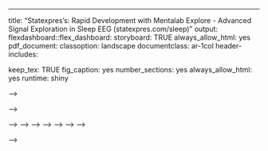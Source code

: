 ---
title: "Statexpres's: Rapid Development with Mentalab Explore - Advanced Signal Exploration in Sleep EEG (statexpres.com/sleep)"
output:
  flexdashboard::flex_dashboard:
    storyboard: TRUE
    always_allow_html: yes
  pdf_document:
    classoption: landscape
    documentclass: ar-1col
    header-includes: \usepackage{fancyhdr,tabu, courier,chngcntr,longtable, graphicx,float,natbib,geometry}
    keep_tex: TRUE
    fig_caption: yes
    number_sections: yes
    always_allow_html: yes
runtime: shiny
<!-- --- -->

<!-- <style> -->
<!--   .storyboard-nav .sbframelist { -->
<!--         margin: 0 auto; -->
<!--         width: 94%; -->
<!--         height: 90px; -->
<!--         overflow: hidden; -->
<!--         text-shadow: none; -->
<!--         margin-bottom: 3px; -->
<!--         margin-top: 3px; -->
<!--   } -->
<!--   .storyboard-nav .sbnext, .storyboard-nav .sbprev { -->
<!--         float: left; -->
<!--         width: 20px; -->
<!--         height: 20px; -->
<!--         font-size: 20px; -->
<!--   } -->
<!-- </style> -->

<!-- ```{r dependencies, include=FALSE} -->
<!-- ## Create Folders and source them -->
<!-- ## sudo apt-get install tk-dev -->
<!-- ## sudo apt-get install fftw-dev -->
<!-- ## sudo apt-get install libcgal-dev libglu1-mesa-dev libglu1-mesa-dev -->

<!-- reticulate::use_python(reticulate::py_config()[[1]],required = T) -->
<!-- library(reticulate) -->
<!-- # mainDir<-getwd() -->
<!-- # create_folder<-function(x)ifelse(!dir.exists(file.path(getwd(), x)), dir.create(file.path(getwd(), x)), FALSE) -->
<!-- # create_folder('Data') -->
<!-- # create_folder('Report') -->
<!-- # create_folder('Plots') -->
<!-- # create_folder('EDF') -->
<!-- loadpackage<-function(x){ -->
<!--   for(i in x){ -->
<!--     if(!(i %in% rownames(installed.packages()))){ -->
<!--     eval(parse(text=paste0("install.packages(\"",i,"\", repos=\'http://cran.us.r-project.org\')"))) -->
<!--     eval(parse(text=paste0("library(\"",i,"\")")))} -->
<!--     else{eval(parse(text=paste0("library(\"",i,"\")")))} -->
<!--   } -->
<!-- } -->
<!-- ## Load install R packages -->
<!-- loadpackage(c("plyr","dplyr","ggplot2","knitr","broom","ggfortify","kableExtra","xts","eegUtils","dlm","forecast","signal","rmarkdown","plotly","visNetwork","Rssa","RHRV","data.table","DT","shinyTime","shinyWidgets","dygraphs","ggplotify","cowplot","tidyr")) -->
<!-- demoMode=F -->
<!-- # set default code-chunk parameters -->
<!-- knitr::opts_chunk$set(echo = FALSE, warning = FALSE, error = FALSE, -->
<!--                       fig.align = 'center', fig.pos = 'htbp', results = 'asis') -->
<!-- options(scipen = 999)# no exponentials-plain values -->
<!-- options(shiny.maxRequestSize=5000*1024^2)#Max Upload Size -->
<!-- options(shiny.Trace=T) -->
<!-- ## Default output format (shiny-html first, statitic-Pdf later) -->
<!-- if(!is.null(knitr::opts_knit$get("rmarkdown.pandoc.to"))){ -->
<!--   outputoption<<-knitr::opts_knit$get("rmarkdown.pandoc.to") -->
<!-- }else{outputoption<<-"html"} -->
<!-- shiny_running = function()identical(rmarkdown::metadata$runtime, 'shiny')&outputoption!="latex" -->
<!-- if(!shiny_running()){ -->
<!--   reactiveValues<-function(...)list(...) -->
<!-- } -->
<!-- if(outputoption!="html"){ -->
<!--   if(outputoption!="latex"){ -->
<!--   mainDir<-getwd() -->
<!--   }else{ -->
<!--     mainDir<-getwd() -->
<!--     # mainDirsplit<-strsplit(mainDir,"/")[[1]] -->
<!--     # mainDir<-paste(mainDirsplit[-length(mainDirsplit)],collapse="/") -->

<!--   } -->
<!-- }else{ -->
<!--   if(outputoption=="html") -->
<!--     mainDir<-"/srv/shiny-server/Test/" -->
<!--     #demoMode=T -->
<!--     # mainDir<-"/home/sweiss/Mentalab/" -->
<!-- } -->

<!-- if(!shiny_running()){ -->
<!--   reactiveValues<-function(...)list(...) -->
<!-- } -->
<!-- ``` -->

<!-- ```{r} -->
<!-- ## Setup Python in Reticulate -->
<!-- #reticulate::repl_python() -->
<!-- # conda_create("final") -->
<!-- #use_condaenv("final") -->
<!-- # reticulate::repl_python() -->
<!-- # explorepy <- reticulate::import_from_path("explorepy",path="C:/Users/royde/Anaconda3/Lib/site-packages") -->
<!-- # visbrain<-reticulate::import("visbrain",delay_load = T) -->
<!-- # scipy <- reticulate::import("scipy",delay_load = T) -->
<!-- # numpy <- reticulate::import("numpy",delay_load = T) -->
<!-- #conda_install("MENTALAB", "explorepy") -->
<!-- ``` -->

<!-- ```{r,define_functions} -->
<!-- reticulate::source_python(paste0(mainDir,"/EEG.py")) -->
<!-- source(paste0(mainDir,"/helpers.R")) -->
<!-- source(paste0(mainDir,"/ui.R")) -->
<!-- source(paste0(mainDir,"/fixed_frequency.R")) -->

<!-- findexg<-function(nodes,edges,pos){ -->
<!--   res=as.character(nodes[nodes$id %in% subset(edges,to==pos)$from& nodes$group %in% "physical","label"]) -->
<!--     res<-unique(c(res,as.character(nodes[nodes$id %in% subset(edges,from==pos)$to& nodes$group %in% "physical","label"]))) -->
<!--     return(res) -->
<!-- } -->

<!-- findneighbors<-function(nodes,edges,nom,dir="both",g=NULL){ -->
<!--   if(dir=="both"){ -->
<!--     ids=nodes[nodes$label %in% nom,"id"] -->
<!--     es=edges[edges$from %in% ids | edges$to %in% ids,] -->
<!--     if(!is.null(g)){ -->
<!--       gnods=nodes[nodes$group %in% g,"id"] -->
<!--       gedges=edges$id[(edges$from %in% gnods)|(edges$to %in% gnods)] -->
<!--       redges=es[es$id %in% gedges,] -->
<!--       res=unique(nodes[nodes$id %in% redges$from | nodes$id %in% redges$to,"label"]) -->
<!--       res=res[!(res %in% nom)] -->
<!--     }else{ -->
<!--       res=unique(nodes[nodes$id %in% es$from | nodes$id %in% es$to,"label"]) -->
<!--       res=res[!(res %in% nom)] -->
<!--     } -->
<!--     # res=as.character(nodes[nodes$id %in% subset(edges,to==pos)$from & nodes$group %in% "physical","label"]) -->
<!--   } -->
<!--   if(dir=="to"){ -->
<!--     ids=nodes[nodes$label %in% nom,"id"] -->
<!--     es=edges[ edges$to %in% ids,] -->
<!--     if(!is.null(g)){ -->
<!--       gnods=nodes[nodes$group %in% g,"id"] -->
<!--       gedges=edges$id[(edges$from %in% gnods)] -->
<!--       redges=es[es$id %in% gedges,] -->
<!--       res=unique(nodes[ nodes$id %in% redges$from,"label"]) -->
<!--       res=res[!(res %in% nom)] -->
<!--     }else{ -->
<!--       res=unique(nodes[nodes$id %in% es$from,"label"]) -->
<!--       res=res[!(res %in% nom)] -->
<!--     } -->
<!--   } -->
<!--   if(dir=="from"){ -->
<!--     ids=nodes[nodes$label %in% nom,"id"] -->
<!--     es=edges[edges$from %in% ids ,] -->
<!--     if(!is.null(g)){ -->
<!--       gnods=nodes[nodes$group %in% g,"id"] -->
<!--       gedges=edges$id[(edges$to %in% gnods)] -->
<!--       redges=es[es$id %in% gedges,] -->
<!--       res=unique(nodes[nodes$id %in% redges$to ,"label"]) -->
<!--       res=res[!(res %in% nom)] -->
<!--     }else{ -->
<!--       res=unique(nodes[nodes$id %in% es$to ,"label"]) -->
<!--       res=res[!(res %in% nom)] -->
<!--     } -->
<!--   } -->
<!--   if(length(res)==0){res=""} -->
<!--   # res=as.character(nodes[nodes$id %in% subset(edges,to==pos)$from& nodes$group %in% "physical","label"]) -->
<!--   # res<-unique(c(res,as.character(nodes[nodes$id %in% subset(edges,from==pos)$to & -->
<!--   #                                        nodes$group %in% "physical","label"]))) -->
<!--     return(res) -->
<!-- } -->

<!-- filter_value=function(nodes,edges,s){ -->
<!--   fn=nodes[nodes$label==s,"id"] -->
<!--   fe=edges[edges$from==fn,"title"] -->
<!--   res=strsplit(fe,":") -->
<!--   res2=unlist(lapply(res,function(x)x[2])) -->
<!--   res=unlist(lapply(res,function(x)x[1])) -->
<!--   ## Making use of to is channel and from is filter -->
<!--   if("High Pass" %in% res){ -->
<!--     n_f=length(edges[edges$to==fn,"title"]) -->
<!--     hf=rep(paste0("H:",res2[res %in% "High Pass"]),n_f) -->
<!--   }else{ -->
<!--     n_f=length(edges[edges$to==fn,"title"]) -->
<!--     hf=rep(paste0("H:",0),n_f) -->
<!--   } -->
<!--   if("Low Pass" %in% res){ -->
<!--     n_f=length(edges[edges$to==fn,"title"]) -->
<!--     hf2=rep(paste0("L:",res2[res %in% "Low Pass"]),n_f) -->
<!--   }else{ -->
<!--     n_f=length(edges[edges$to==fn,"title"]) -->
<!--     hf2=rep(paste0("L:",0),n_f) -->
<!--   } -->
<!--   if("Notch" %in% res){ -->
<!--     n_f=length(edges[edges$to==fn,"title"]) -->
<!--     hf3=rep(paste0("N:",res2[res %in% "Notch"]),n_f) -->
<!--   }else{ -->
<!--     n_f=length(edges[edges$to==fn,"title"]) -->
<!--     hf3=rep(paste0("N:",0),n_f) -->
<!--   } -->


<!--   return(paste0(hf3,hf2,hf)) -->
<!-- } -->


<!-- findrecons<-function(nodes,edges,pos){ -->
<!--   res=as.character(nodes[nodes$id %in% subset(edges,to==pos)$from& nodes$group %in% "Reconstruction","label"]) -->
<!--     res<-unique(c(res,as.character(nodes[nodes$id %in% subset(edges,from==pos)$to& nodes$group %in% "Reconstruction","label"]))) -->
<!--     return(res) -->
<!-- } -->

<!-- findcluster<-function(nodes,edges,pos){ -->
<!--   res=as.character(nodes[nodes$id %in% subset(edges,to==pos)$from& nodes$group %in% "Cluster","label"]) -->
<!--     res<-unique(c(res,as.character(nodes[nodes$id %in% subset(edges,from==pos)$to& nodes$group %in% "Cluster","label"]))) -->
<!--     return(res) -->
<!-- } -->

<!-- findcomponent<-function(nodes,edges,pos){ -->
<!--   res=as.character(nodes[nodes$id %in% subset(edges,to==pos)$from& nodes$group %in% "Components","label"]) -->
<!--     res<-unique(c(res,as.character(nodes[nodes$id %in% subset(edges,from==pos)$to& nodes$group %in% "Components","label"]))) -->
<!--     return(res) -->
<!-- } -->

<!-- ``` -->


<!-- <!-- \lhead{MentaLab's Signal Evaluation \linebreak {\leftmark}  } --> -->

<!-- \clearpage -->

<!-- <!-- ### Signal Source --> -->

<!-- ```{r,init_fixed} -->
<!-- # if(shiny_running()){ -->
<!-- init.Date=Sys.time() -->
<!-- init.time=strftime(init.Date, format = "%H:%M") -->
<!-- base.nodes<<-data.frame( -->
<!--   id = c(1:7), -->
<!--   label=c("EEG","ECG","EOG","EMG","Notch","High Pass","Low Pass"), -->
<!--   group=c(rep("biological",4),rep("digital",3)),stringsAsFactors = F) -->

<!-- # init.ExG=import_raw("/srv/shiny-server/UItest/EDF/Stefan W, 32 yo, Apnoe, no Medication_.edf") -->
<!-- # init.srate=init.ExG[["srate"]] -->
<!-- # init.ExG=round(data.frame(init.ExG[["signals"]]),0) -->
<!-- if(demoMode==F){ -->
<!-- ## A small converted data set -->
<!-- init.ExG<<-round(data.frame(fread(paste0(mainDir,"/Data/DATA021_eeg_sub.csv"), header=T)[,-1])*1000*1000,0) -->
<!-- init.srate<<-250 -->
<!-- init.channels<<-colnames(init.ExG) -->

<!-- base.nodes<<-data.frame( -->
<!--   id = c(1:7), -->
<!--   label=c("EEG","ECG","EOG","EMG","Notch","High Pass","Low Pass"), -->
<!--   group=c(rep("biological",4),rep("digital",3)),stringsAsFactors = F) -->

<!-- init.nodes<<-update_nodes(base.nodes,init.ExG) -->
<!-- biosigs<-subset(init.nodes,group=="biological") -->
<!-- physigs<-subset(init.nodes,group=="physical") -->
<!-- digsigs<-subset(init.nodes,group=="digital") -->

<!-- init.edges=data.frame(from = physigs$id[5:8], to = biosigs$id[1]) -->
<!-- init.edges<-rbind(init.edges,data.frame(from = physigs$id[1], to = biosigs$id[2])) -->
<!-- init.edges<-rbind(init.edges,data.frame(from = physigs$id[2:3], to = biosigs$id[3])) -->
<!-- init.edges<-rbind(init.edges,data.frame(from = physigs$id[4], to = biosigs$id[4])) -->
<!-- init.edges<-rbind(init.edges,data.frame(from = biosigs$id[1], to = digsigs$id[2:3])) -->
<!-- init.edges$id<-1:nrow(init.edges) -->
<!-- init.edges$title="" -->
<!-- init.edges$value=1 -->


<!-- init.eeg.fits=findexg(init.nodes,init.edges,1) -->
<!-- init.ecg.fits=findexg(init.nodes,init.edges,2) -->
<!-- init.eog.fits=findexg(init.nodes,init.edges,3) -->
<!-- init.emg.fits=findexg(init.nodes,init.edges,4) -->

<!-- init.freq_filter.temp=freq_filter(init.ExG,init.srate,50,c(2,30),init.eeg.fits) -->
<!-- colnames(init.freq_filter.temp)<-paste0("Filtered",colnames(init.freq_filter.temp)) -->
<!-- init.freq_filter<-as.xts(init.freq_filter.temp, -->
<!--                          seq(as.POSIXct("2020-03-03 00:40:00"), -->
<!--                              by=1/init.srate, -->
<!--                              length=nrow(init.freq_filter.temp))) -->

<!-- init.bandpower<-rel_bp(init.freq_filter.temp[,5]) -->
<!-- init.freq.bandpower<-as.xts((init.bandpower[,1:5]/init.bandpower[,6])*100,seq(as.POSIXct("2020-03-03 00:40:00"), by=30, length=nrow(init.bandpower))) -->

<!-- init.stages=data.frame( -->
<!--   "Sleep State (W, S1, S2, S3, REM)"=c("W"), -->
<!--   "Time (xx:xx or xx:xx:xx)"=as.POSIXct(paste(as.Date(as.POSIXct("2020-03-03 00:40:00"))+1,"00:50:00")), -->
<!--                        stringsAsFactors = F) -->

<!-- # init.stages=data.frame( -->
<!-- #   "Sleep State (W, S1, S2, S3, REM)"=c("W"), -->
<!-- #   "Time (xx:xx or xx:xx:xx)"=as.POSIXct("2020-03-03 23:55:00"), -->
<!-- #                        stringsAsFactors = F) -->

<!-- # init.stages=data.frame("Sleep State (W, S1, S2, S3, REM)"=c("W","S1","S2"),"Time (xx:xx or xx:xx:xx)"=c("00:08","00:30","01:02"),stringsAsFactors = F) -->

<!-- # init.stages=data.frame("Stage / Event" = rep("Stage",3), -->
<!-- #                        "Sleep State (W, S1, S2, S3, REM)"=c("W","S1","S2"), -->
<!-- #                        "Time (xx:xx or xx:xx:xx)"=c("00:08","00:30","01:02"), -->
<!-- #                        stringsAsFactors = F) -->

<!-- ## For Visual Display only, optimization routine for quick display -->
<!-- init.orig.chan=init.freq_filter[,paste0("Filtered",init.eeg.fits)] -->
<!-- init.orig.ssa=init.orig.chan -->
<!-- init.orig.disp=init.orig.chan -->
<!-- init.disp=downsample(init.freq_filter[,paste0("Filtered",init.eeg.fits)],250*60) -->
<!-- init.resol=c(first(index(init.freq_filter)),last(index(init.freq_filter))) -->


<!-- ## Singular Spectrum Analysis initial call -->
<!-- # tmp=round(downsample(window(init.freq_filter,start=first(index(init.freq_filter)),end=(first(index(init.freq_filter))+60*5)),10),6) -->
<!-- tmp=downsample(window(init.freq_filter,start=as.POSIXct("2020-03-03 00:40"),end=as.POSIXct("2020-03-03 00:58")),25) -->
<!--  init.ssa=ssa.svd(window(tmp[,paste0("Filtered","ch5")],start=first(index(tmp)),end=first(index(tmp))+60*60),30*10,1,50) -->

<!-- ## Update graph display, currently commented -->
<!-- #init.nodes=update_nodes_components(init.nodes,init.ssa) -->
<!-- init.ssa_g=grouping.ssa(init.ssa,g=1:(ncol(init.ssa$U)),nc=3) -->

<!-- ## Update graph display, currently commented -->
<!-- #init.nodes=update_nodes_cluster(init.nodes,init.ssa_g) -->
<!-- #init.edges=update_edges_cluster(init.nodes,init.edges,init.ssa_g) -->

<!-- ## Reconstruction, only for display, currently soft implemented only -->
<!-- init.recons=recons(init.ssa,init.ssa_g,stacked=F) -->
<!-- #} -->

<!-- # init.nodes=update_nodes_recons(init.nodes) -->
<!-- }else{ -->
<!-- init.nodes=base.nodes -->
<!-- init.edges=data.frame("from","to") -->
<!-- init.eeg.fits=c() -->
<!-- init.ecg.fits=c() -->
<!-- init.emg.fits=c() -->
<!-- init.eog.fits=c() -->

<!-- } -->
<!-- ``` -->

<!-- <!-- \begin{tcolorbox}[colback=lhi!30,%gray background --> -->
<!-- <!--                 colframe=lhi!60,% black frame colour --> -->
<!-- <!--                 arc=1mm, auto outer arc,] --> -->
<!-- <!-- MentaLab's Signal Evaluation employes recent signal processing tools, to evaluate ECG and EEG data.     --> -->
<!-- <!-- Furthermore it holds relevant citation and customizable output formats.     --> -->
<!-- <!-- It is extandable by Python and R data analysis methods and curated by professional biostatisticians and medical experts.     --> -->
<!-- <!-- \end{tcolorbox} --> -->

<!-- ### Input - data is assumed to be in Voltage and will be converted based on biosource, initial rounding to one microvolt. -->
<!-- <!-- {.sidebar} --> -->

<!-- ```{r} -->

<!-- if(shiny_running()){ -->

<!-- ## Reactive Environement for graph network -->
<!-- graph_data <- reactiveValues( -->
<!--   nodes = init.nodes, -->
<!--   edges=init.edges, -->
<!--   EEG=init.eeg.fits, -->
<!--   ECG=init.ecg.fits, -->
<!--   EOG=init.eog.fits, -->
<!--   EMG=init.emg.fits -->
<!-- ) -->

<!-- ## Main Reactive Object -->
<!-- if(demoMode==F){ -->
<!-- ExG<-reactiveValues( -->
<!--   ts=as.xts(init.ExG,seq(as.POSIXct("2020-03-03 00:40:00"), by=1/init.srate, length=nrow(init.ExG))), -->
<!--   srate=init.srate, -->
<!--   channels=init.channels, -->
<!--   freq=init.freq_filter, -->
<!--   bandpower=init.freq.bandpower, -->
<!--   stages=init.stages, -->
<!--   orig.chan=init.orig.chan, -->
<!--   orig.ssa=init.orig.ssa, -->
<!--   orit.events=init.orig.ssa, -->
<!--   orig.disp=init.orig.disp, -->
<!--   disp=init.disp, -->
<!--   resol=init.resol, -->
<!--   posix=as.POSIXct("2020-03-03 00:40:00"), -->
<!--   sight="time", -->
<!--   newfile=F, -->
<!--   ssa=init.ssa, -->
<!--   gssa=init.ssa_g, -->
<!--   rssa=init.recons, -->
<!--   events=data.frame(), -->
<!--   df_res=data.frame(), -->
<!--   df_res2=data.frame(), -->
<!--   pan=0, -->
<!--   hold=1, -->
<!--   a=0 -->
<!-- ) -->
<!-- }else{ -->
<!-- init.ExG=as.data.frame(rep(0,250*60*60*8)) -->
<!-- colnames(init.ExG)="Empty" -->
<!-- init.stages= -->
<!-- init.freq_filter=as.xts(init.ExG,seq(init.Date, by=1/250, length=nrow(init.ExG))) -->
<!-- init.orig.chan=downsample(as.xts(init.ExG,seq(init.Date, by=1/250, length=nrow(init.ExG))),250*60) -->
<!-- init.stages=data.frame( -->
<!--   "Sleep State (W, S1, S2, S3, REM)"=c("W"), -->
<!--   "Time (xx:xx or xx:xx:xx)"=init.Date, -->
<!--                        stringsAsFactors = F) -->

<!-- ExG<-reactiveValues( -->
<!--   ts=as.xts(init.ExG,seq(init.Date, by=1/250, length=nrow(init.ExG))), -->
<!--   srate=250, -->
<!--   channels=c("Empty"), -->
<!--   freq=init.freq_filter, -->
<!--   bandpower=data.frame(), -->
<!--   stages=init.stages, -->
<!--   orig.chan=init.orig.chan, -->
<!--   orig.ssa=init.orig.chan, -->
<!--   orit.events=init.orig.chan, -->
<!--   orig.disp=init.orig.chan, -->
<!--   disp=init.orig.chan, -->
<!--   resol=c(first(init.freq_filter),last(init.freq_filter)), -->
<!--   posix=init.Date, -->
<!--   sight="bird", -->
<!--   newfile=F, -->
<!--   events=data.frame(), -->
<!--   df_res=data.frame(), -->
<!--   df_res2=data.frame(), -->
<!--   pan=0, -->
<!--   hold=1, -->
<!--   a=0 -->
<!-- ) -->

<!-- } -->
<!-- } -->


<!-- if(shiny_running()){ -->
<!--   output$dygraph<- -->
<!--     renderDygraph({ -->
<!--       if(ExG$newfile){ -->
<!--           d<-dygraph(ExG$disp) %>% dyAxis("y", label = "Electric Potential (EEG-uV / E(CMO)G-mV)",valueRange=c(-50,50)) %>% -->
<!--             dyRangeSelector(height = 90) %>% -->
<!--           dyOptions(axisLineWidth = 1.5, drawGrid = FALSE) %>% -->
<!--             dyLegend(show = "never") -->
<!--           ExG$newfile=F -->
<!--       }else{ -->
<!--         ## Seperate Channel by normalizing to IQR and adding a positional vector -"the matrix" -->
<!--         d<-dygraph(ExG$disp) %>% dyAxis("y", label = "Electric Potential (V)",valueRange=c(-50,50)) %>% -->
<!--           dyRangeSelector(height = 90,retainDateWindow=T) %>% dyLegend(show = "never") %>% -->
<!--           dyOptions(axisLineWidth = 1.5, drawGrid = FALSE,connectSeparatedPoints=T) %>% dyCallbacks( -->
<!--             annotationClickHandler= -->
<!--           "function(ann, point, dg, event){ -->
<!--           ann.div.style.backgroundColor =  '#ddd'; -->
<!--           var message=ann.text; -->
<!--           Shiny.onInputChange('downRater',0); -->
<!--           Shiny.setInputValue('downRater',message);}") -->
<!--     } -->
<!--     if("Bandpower" %in% input$disp_event){ -->
<!--       # Take Bandpower columns - always last ones -->
<!--       dn<-colnames(ExG$disp)[(ncol(ExG$disp)-4):(ncol(ExG$disp))] -->
<!--         for(i in 1:length(dn)){ -->
<!--           #display them on other y axis -->
<!--           d<-d %>% dySeries(dn[i], axis = 'y2',stepPlot = F, -->
<!--                    color=c("#edf8fb","#b3cde3","#8c96c6","#8856a7","#810f7c")[i])%>% -->
<!--             dyAxis("y2", label = "Bandpower (%)",valueRange=c(0,100)) -->
<!--         } -->
<!--     } -->
<!--     if("Stages" %in% input$disp_event){ -->
<!--       for(i in 1:(nrow(ExG$stages))){ -->
<!--         if(any(ExG$stages[i,1] %in% c("W","S1","S2","S3","REM","A") )){ -->
<!--           ## Get the closest index value of the displayed time series -->
<!--           ## Write the annotation there - otherwise does not show an annotation bc timestamp might be missing -->
<!--             d= d %>% dyAnnotation(index(ExG$disp)[ -->
<!--               which(abs(index(ExG$disp)-ExG$stages[i,2])==min(abs(index(ExG$disp)-ExG$stages[i,2])))], -->
<!--               text=ExG$stages[i,1],tooltip = as.character(i),width=30,height=30) -->
<!--           } -->
<!--       } -->
<!--     } -->
<!--     if("Sleep Spindles" %in% input$disp_event){ -->
<!--       for(i in 1:(nrow(ExG$spindles))){ -->
<!--         ## same as above, closest existing timestamp, events are the Sleep Spindles only atm -->
<!--         d= d %>% dyAnnotation(index(ExG$disp)[ -->
<!--           which(abs(index(ExG$disp)-ExG$spindles[i,2])==min(abs(index(ExG$disp)-ExG$spindles[i,2])))], -->
<!--           text="Sp",attachAtBottom =T,width=20,height=20) -->
<!--       } -->
<!--     } -->
<!--       if("QRS-Complex" %in% input$disp_event){ -->
<!--       for(i in 1:(nrow(ExG$qrs))){ -->
<!--         ## same as above, closest existing timestamp, events are the Sleep Spindles only atm -->
<!--         d= d %>% dyAnnotation(index(ExG$disp)[ -->
<!--           which(abs(index(ExG$disp)-ExG$qrs[i,2])==min(abs(index(ExG$disp)-ExG$qrs[i,2])))], -->
<!--           text="QRS",attachAtBottom =T,width=20,height=20) -->
<!--       } -->
<!--     } -->
<!--     d -->
<!--   }) -->
<!-- } -->

<!-- ### FIRST PANEL UI ELEMENTS PLACEMENT -->
<!-- if(shiny_running()){ -->
<!--   fillCol( -->
<!--     fillRow( -->
<!--       actionButton("upload","Upload new Data ... "), -->
<!--         renderUI({ -->
<!--           chansels=colnames(ExG$ts) -->
<!--           pickerInput( -->
<!--           inputId = "disp_chan", -->
<!--           choices =chansels, -->
<!--           options = list(title = "Channels", -->
<!--                          `actions-box` = TRUE,size = 8,`selected-text-format` = "count > 3"), -->
<!--           multiple = TRUE -->
<!--           ) -->
<!--         }), -->
<!--         pickerInput( -->
<!--           inputId = "disp_event", -->
<!--           choices = c("Bandpower","Stages","Sleep Spindles","QRS-Complex"), -->
<!--           options = list(title = "Events", -->
<!--                          `actions-box` = TRUE,size = 8,`selected-text-format` = "count > 3"), -->
<!--           multiple = TRUE -->
<!--           ), -->
<!--         renderUI({ -->
<!--           sel_choices=colnames(ExG$rssa) -->
<!--           pickerInput( -->
<!--             inputId = "disp_ssa", -->
<!--             choices = sel_choices, -->
<!--             options = list(title = "Clusters", -->
<!--                            `actions-box` = TRUE,size = 8,`selected-text-format` = "count > 3"), -->
<!--           multiple = TRUE -->
<!--           ) -->
<!--         }), -->
<!--         switchInput(inputId = "sep_chan", -->
<!--                     label = "parallel lines", value=F),flex=c(1,2,2,2,1)), -->
<!--     ### INPUTS FINISHED -> NEXT COLUMN: GRPAHIC -->
<!--     dygraphOutput("dygraph") -->
<!--     ,flex = c(1,10)) -->
<!-- }else{ -->
<!--   ## STATIC DISPLAY HYPNOGRAM -->
<!--   # it's W, REM, S1, S2, S3, -->
<!--   # d=data.frame(x=c(1,2,4,5,7,8,9), y=c(1,2,3,5,6,7,9)) -->
<!--   d=EXG$stages -->
<!--   d[,1]=factor(d[,1],levels = c("S3","S2","S1","REM","W","A")) -->
<!--   colnames(d)=c("y","x") -->
<!-- ggplot() + -->
<!-- geom_step(data=d, mapping=aes(x=x, y=y),group=1)+theme_classic() -->
<!-- } -->

<!-- ``` -->


<!-- ```{r,file_observer} -->

<!-- # ## Input controls first page, used when uploaded only -->
<!-- # if(shiny_running()){ -->
<!-- #   dateInput("rec_date", label="Start Date", value = NULL, min = NULL, max = NULL, -->
<!-- #   format = "yyyy-mm-dd", startview = "month", weekstart = 0, -->
<!-- #   language = "en", width = NULL, autoclose = TRUE, -->
<!-- #   datesdisabled = NULL, daysofweekdisabled = NULL) -->
<!-- # } -->
<!-- # -->
<!-- # if(shiny_running()){ -->
<!-- #   textInput("rec_time", "Start Time (xx:xx or xx:xx:xx)", value = init.time, width = NULL, -->
<!-- #   placeholder = NULL) -->
<!-- # } -->
<!-- # -->
<!-- # if(shiny_running()){ -->
<!-- # sliderInput("srate", label = "Sampling Frequency", min = 0,max = 400, value = 250,step=10) -->
<!-- # } -->
<!-- # -->
<!-- # if(shiny_running()){ -->
<!-- #   fileInput("static_data", "Upload Data (EDF/CSV/BIN):", multiple = F, accept = c(".csv",".edf",".BIN"), -->
<!-- #       width = NULL, buttonLabel = "Browse...", -->
<!-- #       placeholder = "No file selected") -->
<!-- # } -->

<!-- ## initial extra modal for difficult parameter entry only -->
<!-- # if(shiny_running()){ -->
<!-- # observeEvent(input$upload,{ -->
<!-- #   showModal(modalDialog( -->
<!-- # -->
<!-- # -->
<!-- #   , -->
<!-- # -->
<!-- #   ) -->
<!-- # }) -->

<!-- ## Include Export and Import Options, funcitons is faulty -->
<!-- ## DATA upload actions, currently only EDF and csv -->
<!-- if(shiny_running()){ -->
<!-- observeEvent(input$static_data,{ -->
<!--       if(any(grepl(".edf",input$static_data))){ -->
<!--         tmp=import_raw(input$static_data$datapath) -->
<!--         # tmp=import_raw(paste0(mainDir,"/Data/slp03.edf")) -->
<!--         ExG$srate=tmp[["srate"]] -->
<!--         tmp=tmp[["signals"]] -->
<!--         ExG$posix=as.POSIXct(paste(input$rec_date,input$rec_time)) -->
<!--         ExG$ts=as.xts(data.frame(tmp), -->
<!--                       seq(ExG$posix, -->
<!--                           by=1/ExG$srate, length=nrow(data.frame(tmp)))) -->

<!--       } -->
<!--       if(any(grepl(".csv",input$static_data))){ -->
<!--         tmp=fread(input$static_data$datapath) -->
<!--         ExG$srate=as.numeric(input$srate) -->
<!--         ExG$posix=as.POSIXct(paste(input$rec_date,input$rec_time)) -->
<!--         ExG$ts=as.xts(data.frame(tmp), -->
<!--                       seq(ExG$posix, -->
<!--                           by=1/ExG$srate, length=nrow(data.frame(tmp)))) -->

<!--       } -->
<!--       if(any(grepl(".BIN",input$static_data))){ -->
<!--         #ExG$a=1 -->
<!--         #file.copy(input$static_data$datapath,paste0(mainDir,"Data/")) -->
<!--         py$import_explorepy(input$static_data$datapath) -->
<!--         # file.copy(input$static_data$datapath,paste0(mainDir,"Data/")) -->
<!--         tmp=fread(paste0(mainDir,"/0_exg.csv")) -->
<!--         ExG$srate=as.numeric(input$srate) -->
<!--         ExG$posix=as.POSIXct(paste(input$rec_date,input$rec_time)) -->
<!--         ExG$ts=as.xts(data.frame(tmp), -->
<!--                        seq(ExG$posix, -->
<!--                            by=1/ExG$srate, length=nrow(data.frame(tmp)))) -->

<!--       } -->
<!--       # get column names -->
<!--       graph_data$nodes=update_nodes(base.nodes,tmp) -->
<!--       biosigs=subset(graph_data$nodes,group=="biological") -->
<!--       physigs=subset(graph_data$nodes,group=="physical") -->
<!--       digsigs=subset(graph_data$nodes,group=="digital") -->
<!--       # -->

<!--       graph_data$edges=setNames(data.frame(matrix(ncol = 3, nrow = 0)), c("from", "to","id")) -->
<!--       ExG$freq=ExG$ts -->
<!--       colnames(ExG$freq)=paste0("Filtered",colnames(ExG$ts)) -->
<!--       ExG$orig.chan=downsample(ExG$freq,60*15) -->
<!--       ExG$orig.ssa=downsample(ExG$freq,60*15) -->
<!--       ExG$orig.disp=downsample(ExG$freq,60*15) -->
<!--       ExG$disp=downsample(ExG$freq,60*15) -->
<!--       ExG$newfile=T -->
<!--       # -->
<!--       # ExG$orig.disp=tmp -->
<!--       # ## reset UI elements below -->
<!--       # ExG$sight="bird" -->
<!--        a=first(index(ExG$orig.disp)) -->
<!--        b=last(index(ExG$orig.disp)) -->
<!--       # tmp=downsample(window(ExG$orig.disp,start=a,end=b),250*60) -->
<!--        ExG$resol=c(a,b) -->
<!--       # ExG$disp=tmp -->
<!--       # ExG$newfile=T -->
<!--     ExG$stages=data.frame("Sleep State (A, W, S1, S2, S3, REM)"="W", -->
<!--                         "Time (xx:xx or xx:xx:xx)"=first(seq(ExG$posix,by=1/ExG$srate,length=nrow(ExG$ts))), -->
<!--                         stringsAsFactors = F) -->
<!--     graph_data$EEG=findexg(graph_data$nodes,graph_data$edges,1) -->
<!--       graph_data$ECG=findexg(graph_data$nodes,graph_data$edges,2) -->
<!--       graph_data$EOG=findexg(graph_data$nodes,graph_data$edges,3) -->
<!--       graph_data$EMG=findexg(graph_data$nodes,graph_data$edges,4) -->
<!--   }) -->

<!-- observeEvent(input$srate,{ -->
<!--   ExG$srate=input$srate -->
<!-- }) -->
<!-- } -->

<!-- if(shiny_running()){ -->
<!-- observeEvent(input$upload,{ -->
<!--   showModal(modalDialog( -->
<!--   fillRow(dateInput("rec_date", label="Start Date", value = NULL, min = NULL, max = NULL, -->
<!--   format = "yyyy-mm-dd", startview = "month", weekstart = 0, -->
<!--   language = "en", width = NULL, autoclose = TRUE, -->
<!--   datesdisabled = NULL, daysofweekdisabled = NULL), -->
<!--   textInput("rec_time", "Start Time (xx:xx or xx:xx:xx)", value = init.time, width = NULL), -->
<!--   placeholder = NULL), -->
<!--   fillRow(numericInput("srate","Sampling Frequency",value=250,min=1,max=1000), -->
<!--   fileInput("static_data", "Upload Data (EDF/CSV/BIN):", multiple = F, accept = c(".csv",".edf",".BIN"), -->
<!--       width = NULL, buttonLabel = "Browse...", -->
<!--       placeholder = "No file selected")), -->
<!--   renderTable(head(ExG$ts)),size="l" -->
<!--   ) -->
<!-- ) -->
<!-- }) -->
<!-- } -->

<!-- ``` -->


<!-- ### Source & Filter - add edges from channels to biosources, select biosources and apply filter settings -->


<!-- ```{r} -->
<!-- # tag$script('$(document).on("keypress",function(e) { -->
<!-- #               Shiny.onInputChange("keyinput",e.which); -->
<!-- #              })') -->
<!-- ``` -->


<!-- ```{r,visnetwork} -->

<!-- if(shiny_running()){ -->
<!--   ## Graph Network - fontawesome not working, some manipulations should be disaabled, clusters not displayed -->
<!--   output$visnet<-renderVisNetwork({ -->
<!--     visNetwork(graph_data$nodes,graph_data$edges) %>% -->
<!--       visOptions(nodesIdSelection = list(enabled=T,values = c(1:4)),manipulation = list( -->
<!--     enabled= T, -->
<!--     initiallyActive= T, -->
<!--     addNode= F, -->
<!--     addEdge= T, -->
<!--     editEdge= F, -->
<!--     deleteNode= F, -->
<!--     deleteEdge= T -->
<!--     )) %>%visInteraction(multiselect=T, -->
<!--                          dragNodes = T, -->
<!--                          dragView = T, -->
<!--                          zoomView = T) %>% -->
<!--       visGroups(groupname = "digital", shape = "icon", -->
<!--             icon = list(code = "f31b", size = 75,face = 'Ionicons',color="black")) %>% -->
<!--       visGroups(groupname = "physical", shape = "icon", -->
<!--                 icon = list(code = "f3a7", size=75,face = 'Ionicons',color="red"))%>% -->
<!--       visGroups(groupname = "biological", shape = "icon", -->
<!--                 icon = list(code = c('f493'), size=75,color="green",face = 'Ionicons'))  %>% -->
<!--       visGroups(groupname = "Component", shape = "icon", -->
<!--                 icon = list(code = "f2e9", size = 25,color="orange",face = 'Ionicons')) %>% -->
<!--       visGroups(groupname = "Cluster", shape = "icon", -->
<!--                     icon= list(code = "f25c", size = 75,color="blue",face= 'Ionicons')) %>% addIonicons()%>% visEdges(arrows = "to") %>% -->
<!--   visHierarchicalLayout( levelSeparation = 200,nodeSpacing=50,treeSpacing=100) -->

<!--   }) -->

<!--   visNetworkOutput("visnet") -->
<!-- } -->

<!-- # visEvents(select = "function(nodes) { -->
<!-- #                 Shiny.onInputChange('current_node_id', nodes.nodes); -->
<!-- #                 ;}") %>% -->
<!-- # %>% -->
<!-- #                  visEvents(select = "function(nodes) { -->
<!-- #                 Shiny.onInputChange('current_node_id', nodes.nodes); -->
<!-- #                 ;}") -->

<!--   # observeEvent(input$current_node_id, { -->
<!--   #   visNetworkProxy("visnet") %>% -->
<!--   #     visGetNodes() -->
<!--   # }) -->

<!-- if(shiny_running()){ -->
<!-- ## Watch Manipulation of network - also implement renaming columns -->
<!-- ## Some features are implemented but disabled by the graph network -->
<!-- ## No real ?eval expressions just some features (hard) evaluated -->
<!--   observeEvent(input[["visnet_graphChange"]],{ -->
<!--     # If the user added a node, add it to the data frame of nodes. -->
<!--     if(input[["visnet_graphChange"]][["cmd"]] == "addNode") { -->
<!--       temp = bind_rows( -->
<!--         graph_data$nodes, -->
<!--         data.frame(id = input[["visnet_graphChange"]]$id, -->
<!--                    label = input[["visnet_graphChange"]]$label, -->
<!--                    stringsAsFactors = F) -->
<!--       ) -->
<!--       graph_data$nodes = temp -->
<!--     } -->
<!--     # If the user added an edge, add it to the data frame of edges. -->
<!--     else if(input[["visnet_graphChange"]]$cmd == "addEdge") { -->
<!--       tmp = bind_rows( -->
<!--         graph_data$edges, -->
<!--         data.frame(id=(nrow(graph_data$edges)+1) , -->
<!--                    from =input[["visnet_graphChange"]]$from, -->
<!--                    to = input[["visnet_graphChange"]]$to, -->
<!--                    stringsAsFactors = F) -->
<!--       ) -->
<!--       ## if eeg changed -->
<!--       if(length(findexg(graph_data$nodes,graph_data$edges,1))!= -->
<!--          length(findexg(graph_data$nodes,tmp,1))){ -->
<!--         ## to and from cases -->
<!--         if(as.character(input[["visnet_graphChange"]]$to) %in% -->
<!--            as.character(subset(graph_data$nodes,group=="physical")$id)){ -->
<!--             chan=as.character(subset(graph_data$nodes,group=="physical")$label[ -->
<!--               as.character(subset(graph_data$nodes,group=="physical")$id) %in% -->
<!--               as.character(input[["visnet_graphChange"]]$to )]) -->
<!--             ## convert all data to uV/mV range - now only timeseries and filters but also disp, etc. -->
<!--             ExG$ts[,chan]=ExG$ts[,chan]*(1000*1000) -->
<!--             ExG$freq[,paste0("Filtered",chan)]=ExG$freq[,paste0("Filtered",chan)]*(1000*1000) -->
<!--           }else{ -->
<!--             ## convert all data to uV/mV range - now only timeseries and filters, but also disp, etc. -->
<!--             chan=as.character(subset(graph_data$nodes,group=="physical")$label[ -->
<!--               as.character(subset(graph_data$nodes,group=="physical")$id) %in% -->
<!--               as.character(input[["visnet_graphChange"]]$from )]) -->
<!--             ## convert all data to uV/mV range - now only timeseries and filters, but also disp, etc. -->
<!--             ExG$ts[,chan]=ExG$ts[,chan]*(1000*1000) -->
<!--             ExG$freq[,paste0("Filtered",chan)]=ExG$freq[,paste0("Filtered",chan)]*(1000*1000) -->
<!--              } -->
<!--       } -->
<!--       if(length(findexg(graph_data$nodes,graph_data$edges,2))!= -->
<!--          length(findexg(graph_data$nodes,tmp,2))| -->
<!--          length(findexg(graph_data$nodes,graph_data$edges,3))!= -->
<!--          length(findexg(graph_data$nodes,tmp,3))| -->
<!--          length(findexg(graph_data$nodes,graph_data$edges,4))!= -->
<!--          length(findexg(graph_data$nodes,tmp,4))){ -->
<!--           if(as.character(input[["visnet_graphChange"]]$to) %in% -->
<!--              as.character(subset(graph_data$nodes,group=="physical")$id)){ -->
<!--             chan=as.character(subset(graph_data$nodes,group=="physical")$label[ -->
<!--               as.character(subset(graph_data$nodes,group=="physical")$id) %in% -->
<!--               as.character(input[["visnet_graphChange"]]$to) ]) -->
<!--             ## convert all data to uV range - now only timeseries, but also filters, disp, etc. -->
<!--             ExG$ts[,chan]=ExG$ts[,chan]*1000 -->
<!--             ExG$freq[,paste0("Filtered",chan)]=ExG$freq[,paste0("Filtered",chan)]*1000 -->
<!--           }else{ -->
<!--             chan=as.character(subset(graph_data$nodes,group=="physical")$label[ -->
<!--               as.character(subset(graph_data$nodes,group=="physical")$id) %in% -->
<!--               as.character(input[["visnet_graphChange"]]$from )]) -->
<!--             ## convert all data to uV/mV range - now only timeseries and filters, but also disp, etc. -->
<!--             ExG$ts[,chan]=ExG$ts[,chan]*(1000) -->
<!--             ExG$freq[,paste0("Filtered",chan)]=ExG$freq[,paste0("Filtered",chan)]*(1000) -->
<!--              } -->
<!--          } -->

<!--       graph_data$edges = tmp -->
<!--     } -->
<!--     # If the user edited a node, update that record. -->
<!--     else if(input[["visnet_graphChange"]]$cmd == "editNode") { -->
<!--       temp = graph_data$nodes -->
<!--       temp$label[as.character(temp$id) == as.character(input[["visnet_graphChange"]]$id)] = as.character(input[["visnet_graphChange"]]$label) -->
<!--       graph_data$nodes = temp -->
<!--       physigs=as.character(subset(graph_data$nodes,group=="physical")$label) -->
<!--       colnames(ExG$ts)=physigs -->
<!--       colnames(ExG$freq)=paste0("Filtered",physigs) -->

<!--     } -->
<!--     # If the user edited an edge, update that record. -->
<!--     else if(input[["visnet_graphChange"]]$cmd == "editEdge") { -->
<!--       temp = graph_data$edges -->
<!--       temp$from[temp$id == input[["visnet_graphChange"]]$id] = input[["visnet_graphChange"]]$from -->
<!--       temp$to[temp$id == input[["visnet_graphChange"]]$id] = input[["visnet_graphChange"]]$to -->
<!--       graph_data$edges = temp -->
<!--     } -->
<!--     # If the user deleted something, remove those records. -->
<!--     if(input[["visnet_graphChange"]]$cmd == "deleteElements") { -->
<!--       globtmp=graph_data$nodes -->
<!--       for(node.id in input[["visnet_graphChange"]]$nodes) { -->
<!--         tmp = globtmp -->
<!--         tmp = tmp[tmp$id != node.id,] -->
<!--         globtmp = tmp -->
<!--       } -->
<!--       graph_data$nodes=globtmp -->
<!--       globtmp=graph_data$edges -->
<!--       for(edge.id in input[["visnet_graphChange"]]$edges) { -->
<!--         tmp = globtmp -->
<!--         tmp = tmp[tmp$id != edge.id,] -->

<!--         globtmp = tmp -->
<!--       } -->
<!--       tmp=globtmp -->
<!--       if(length(findexg(graph_data$nodes,graph_data$edges,1))!= -->
<!--          length(findexg(graph_data$nodes,tmp,1))){ -->
<!--       for(i in input[["visnet_graphChange"]]$edges){ -->
<!--           if(as.character(graph_data$edges[graph_data$edges[,"id"]==i,"from"]) %in% -->
<!--              as.character(subset(graph_data$nodes,group=="physical")$id)){ -->
<!--             chan=as.character(subset(graph_data$nodes,group=="physical")$label)[as.character(subset(graph_data$nodes,group=="physical")$id) %in% as.character(graph_data$edges[graph_data$edges[,"id"]==i,"from"])] -->
<!--             ## convert all data to uV/mV range - now only timeseries and filters but also disp, etc. -->
<!--             ExG$ts[,chan]=ExG$ts[,chan]/(1000*1000) -->
<!--             # ExG$freq[,paste0("Filtered",chan)]=ExG$ts[,chan] -->
<!--           } -->
<!--           if(as.character(graph_data$edges[graph_data$edges[,"id"]==i,"to"]) %in% -->
<!--              as.character(subset(graph_data$nodes,group=="physical")$id)){ -->
<!--             ## convert all data to uV range - now only timeseries, but also filters, disp, etc. -->
<!--             chan=as.character(subset(graph_data$nodes,group=="physical")$label)[as.character(subset(graph_data$nodes,group=="physical")$id) %in% as.character(graph_data$edges[graph_data$edges[,"id"]==i,"to"])] -->
<!--             ## convert all data to uV/mV range - now only timeseries and filters, but also disp, etc. -->
<!--             ExG$ts[,chan]=ExG$ts[,chan]/(1000*1000) -->
<!--             # ExG$freq[,paste0("Filtered",chan)]=ExG$ts[,chan] -->
<!--           } -->
<!--       } -->
<!--       } -->
<!--       if(length(findexg(graph_data$nodes,graph_data$edges,2))!= -->
<!--          length(findexg(graph_data$nodes,tmp,2))| -->
<!--          length(findexg(graph_data$nodes,graph_data$edges,3))!= -->
<!--          length(findexg(graph_data$nodes,tmp,3))| -->
<!--          length(findexg(graph_data$nodes,graph_data$edges,4))!= -->
<!--          length(findexg(graph_data$nodes,tmp,4))){ -->
<!--         for(i in input[["visnet_graphChange"]]$edges){ -->
<!--           if(as.character(graph_data$edges[graph_data$edges[,"id"]==i,"from"]) %in% -->
<!--              as.character(subset(graph_data$nodes,group=="physical")$id)){ -->
<!--             chan=as.character(subset(graph_data$nodes,group=="physical")$label)[as.character(subset(graph_data$nodes,group=="physical")$id) %in% as.character(graph_data$edges[graph_data$edges[,"id"]==i,"from"])] -->
<!--             ## convert all data to uV/mV range - now only timeseries and filters but also disp, etc. -->
<!--             ExG$ts[,chan]=ExG$ts[,chan]/(1000) -->
<!--             # ExG$freq[,paste0("Filtered",chan)]=ExG$ts[,chan] -->
<!--           } -->
<!--           if(as.character(graph_data$edges[graph_data$edges[,"id"]==i,"to"]) %in% -->
<!--              as.character(subset(graph_data$nodes,group=="physical")$id)){ -->
<!--             ## convert all data to uV range - now only timeseries, but also filters, disp, etc. -->
<!--             chan=as.character(subset(graph_data$nodes,group=="physical")$label)[as.character(subset(graph_data$nodes,group=="physical")$id) %in% as.character(graph_data$edges[graph_data$edges[,"id"]==i,"to"])] -->
<!--             ## convert all data to uV/mV range - now only timeseries and filters, but also disp, etc. -->
<!--             ExG$ts[,chan]=ExG$ts[,chan]/(1000) -->
<!--             # ExG$freq[,paste0("Filtered",chan)]=ExG$ts[,chan] -->
<!--           } -->
<!--         } -->
<!--       } -->
<!--       graph_data$edges=tmp -->
<!--     } -->
<!--       graph_data$EEG=findexg(graph_data$nodes,graph_data$edges,1) -->
<!--       graph_data$ECG=findexg(graph_data$nodes,graph_data$edges,2) -->
<!--       graph_data$EOG=findexg(graph_data$nodes,graph_data$edges,3) -->
<!--       graph_data$EMG=findexg(graph_data$nodes,graph_data$edges,4) -->
<!-- }) -->
<!-- } -->

<!-- # renderPrint(print(visGetSelectedNodes(""))) -->
<!--   # observeEvent(input$current_node_id, { -->
<!--   #   visNetworkProxy("network_proxy") %>% -->
<!--   #     visGetNodes() -->
<!--   # }) -->

<!-- # observeEvent(input$visnet_selected,{ -->
<!-- #   if(any(input$visnet_selected %in% graph_data$nodes[graph_data$nodes$group %in% "Cluster","id"])){ -->
<!-- # -->
<!-- #     selicks=subset(graph_data$nodes,group=="Cluster")[graph_data$nodes[graph_data$nodes$group %in% "Cluster","id"] %in% input$visnet_selected,] -->
<!-- # -->
<!-- #     update_nodes_components() -->
<!-- # -->
<!-- #   } -->
<!-- # -->
<!-- # }) -->


<!-- ``` -->


<!-- ```{r,filter_apply} -->

<!-- if(shiny_running()){ -->
<!-- observeEvent(input$filter_button, -->
<!--              { -->
<!--     if(!is.null(input$visnet_selected)&any(input$visnet_selected %in% biosigs$id)){ -->
<!--       vis_sub=input$visnet_selected[input$visnet_selected %in% biosigs$id] -->

<!--       chans=graph_data$nodes$id %in% input$visnet_selected -->

<!--       filt_ch=as.character(graph_data$nodes[chans,"label"]) -->

<!--       # if notch filtered, create new edge signal to filter -->
<!--       if(input$stoppoint!=0){ -->
<!--         graph_data$edges=bind_rows(graph_data$edges, -->
<!--           data.frame(label=(nrow(graph_data$edges)+1): -->
<!--                            (nrow(graph_data$edges)+ -->
<!--                               length(graph_data$nodes$id[graph_data$nodes$label %in% filt_ch])), -->
<!--                  from=graph_data$nodes$id[graph_data$nodes$label %in% filt_ch], -->
<!--                  to=graph_data$nodes$id[graph_data$nodes$label %in% "Notch"], -->
<!--           title=paste0("<p>Notch:", input$stoppoint,"</p>"), -->
<!--           value=1,stringsAsFactors = F)) -->
<!--       } -->
<!--       ## same for passband -->
<!--       if(any(input$passband!=c(0,250))){ -->
<!--         graph_data$edges=bind_rows(graph_data$edges, -->
<!--           data.frame(label=(nrow(graph_data$edges)+1): -->
<!--                            (nrow(graph_data$edges)+ -->
<!--                               length(graph_data$nodes$id[graph_data$nodes$label %in% filt_ch])), -->
<!--                  from=graph_data$nodes$id[graph_data$nodes$label %in% filt_ch], -->
<!--                  to=graph_data$nodes$id[graph_data$nodes$label %in% "Low Pass"], -->
<!--           title=paste0("<p>Low Pass:", input$passband[1],"</p>"), -->
<!--           value=(input$passband[2]-input$passband[1])/(ExG$srate/2),stringsAsFactors = F)) -->
<!--         graph_data$edges=bind_rows(graph_data$edges, -->
<!--           data.frame(label=(nrow(graph_data$edges)+1): -->
<!--                            (nrow(graph_data$edges)+ -->
<!--                               length(graph_data$nodes$id[graph_data$nodes$label %in% filt_ch])), -->
<!--                  from=graph_data$nodes$id[graph_data$nodes$label %in% filt_ch], -->
<!--                  to=graph_data$nodes$id[graph_data$nodes$label %in% "High Pass"], -->
<!--           title=paste0("<p>High Pass:", input$passband[2],"</p>"), -->
<!--           value=(input$passband[2]-input$passband[1])/(ExG$srate/2),stringsAsFactors = F)) -->
<!--       } -->
<!--       ## apply filter -->

<!--       tmp=freq_filter(ExG$ts[,graph_data[[filt_ch]]],ExG$srate, -->
<!--                       as.numeric(as.character(input$stoppoint)), -->
<!--                       input$passband,graph_data[[filt_ch]]) -->

<!--       colnames(tmp)<-paste0("Filtered",colnames(tmp)) -->
<!--       ExG$freq[,(colnames(ExG$freq) %in% paste0("Filtered",graph_data[[filt_ch]]))]=tmp -->


<!--       # tmp2=ExG$freq[,!(colnames(ExG$freq) %in% paste0("Filtered",graph_data[filt_ch]))] -->
<!--       # ExG$freq<-as.xts(tmp[,(colnames(tmp) %in% paste0("Filtered",graph_data[filt_ch]))], -->
<!--       #              seq(ExG$posix, by=1/ExG$srate,length=nrow(tmp))) -->
<!--       # ExG$freq=cbind(ExG$freq,tmp2) -->
<!--       # ExG$freq[,order()] -->

<!--       ## Change width of edge -->
<!--       # graph_data$edges -->
<!--     } -->

<!-- }) -->
<!-- } -->
<!-- ``` -->

<!-- *** -->

<!-- ```{r, filter_ui} -->
<!-- if(shiny_running()){ -->
<!--   selectInput("stoppoint", label = "Select (Notch) Frequency to silence:", -->
<!--               choices = c(0, 50, 60), selected = 0) -->
<!-- } -->

<!-- if(shiny_running()){ -->
<!--   renderUI({sliderTextInput( -->
<!--    inputId = "passband", -->
<!--    label = "Select Band to pass:", -->
<!--     choices = c(seq(0.1,10,by=0.1),seq(10,round(ExG$srate/2,0))), -->
<!-- selected = c(2, 30), -->
<!--    from_min = 0.1, -->
<!--     from_max = 10, -->
<!--    to_min = 30, -->
<!--    to_max = 100, -->
<!--    grid = TRUE -->
<!-- )}) -->
<!-- } -->

<!-- # renderPrint( { -->
<!-- #     if (!is.null(input$current_node_id) && !is.null(input$visnet_nodes)) { -->
<!-- #       print(input$current_node_id) -->
<!-- #       # info <- data.frame(matrix(unlist(), -->
<!-- #       #                           ncol = dim(nodes)[1], byrow = T), -->
<!-- #       #                    stringsAsFactors = FALSE) -->
<!-- #       # colnames(info) <- colnames(nodes) -->
<!-- #       # info[info$id == input$current_node_id, ] -->
<!-- #     } -->
<!-- #   }) -->


<!-- # renderPrint(print(visNetworkProxy("visnet")%>%visGetSelectedNodes())) -->
<!-- # -->
<!-- # if(shiny_running()){ -->
<!-- #   renderUI({ -->
<!-- #   spindle_choices=c(colnames(ExG$freq),paste0("Clust",names(ExG$gssa))) -->
<!-- # -->
<!-- #   pickerInput( -->
<!-- #     inputId = "", -->
<!-- #     label = "Select Channels/Sources for Spindle Detection", -->
<!-- #     choices =spindle_choices, -->
<!-- #     options = list( -->
<!-- #     `actions-box` = TRUE, -->
<!-- #     size = 10 -->
<!-- #   ), -->
<!-- #   multiple = F -->
<!-- #   ) -->
<!-- #   }) -->
<!-- # } -->



<!-- if(shiny_running()){ -->
<!--   actionButton("filter_button", "Apply Filter / Bandpower") -->
<!-- } -->



<!-- ``` -->

<!-- ```{r} -->

<!-- # renderPrint(print(c(filter_value(graph_data$nodes,graph_data$edges,s="EEG"),filter_value(graph_data$nodes,graph_data$edges,s="ECG"),filter_value(graph_data$nodes,graph_data$edges,s="EOG"),filter_value(graph_data$nodes,graph_data$edges,s="EMG")))) -->
<!-- if(shiny_running()){ -->
<!--   textInput("pat_desc", "Patient Description", -->
<!--               value = "John Doe, M, 25, Apnoe, no Medication", placeholder = "Name of Patient") -->
<!-- } -->

<!-- if(shiny_running()){ -->
<!--   downloadButtonRmd("downloadEDF", "Download EDF") -->
<!-- } -->

<!-- # observeEvent(input$edf_create,{ -->
<!-- #   showModal(modalDialog( -->
<!-- #   , -->
<!-- # -->
<!-- #       ) -->
<!-- #     ) -->
<!-- # }) -->

<!-- ``` -->


<!-- ```{r,edfoutput,echo=F} -->

<!-- if(shiny_running() ){ -->
<!-- output$downloadEDF <- downloadHandler( -->
<!--   filename = function(){paste0(input$pat_desc,"_",format(as.Date(ExG$posix),format="%d.%m.%y"),".edf")}, -->
<!--   content = function(file){ -->
<!--     edf_dat=ExG$freq[,paste0("Filtered",c(graph_data$EEG,graph_data$ECG,graph_data$EOG,graph_data$EMG))] -->
<!--     # edf_dat[,paste0("Filtered",graph_data$EEG)]=round(edf_dat[,paste0("Filtered",graph_data$EEG)],0) -->
<!--     # edf_dat[,paste0("Filtered",c(graph_data$ECG,graph_data$EOG,graph_data$EMG))]= -->
<!--     #   round(edf_dat[,paste0("Filtered",c(graph_data$ECG,graph_data$EOG,graph_data$EMG))]/1000,3) -->
<!--     unitz=c(rep("uV",length(graph_data$EEG)),rep("mV",length(c(graph_data$ECG,graph_data$EOG,graph_data$EMG)))) -->
<!--     ##Transform unit according to Signal -->
<!--     # scaleExGsig<-function(df,eegs,ecgs,eogs,emgs){ -->
<!--     #   df[,paste0("Filtered",eegs)]<-df[,paste0("Filtered",eegs)]*1000000 -->
<!--     #   df[,paste0("Filtered",c(ecgs,eogs,emgs))]<-df[,paste0("Filtered",c(ecgs,eogs,emgs))]*1000 -->
<!--     #   return(df) -->
<!--     # } -->
<!--     # edf_dat=scaleExGsig(edf_dat,graph_data$EEG,graph_data$ECG,graph_data$EOG,graph_data$EMG) -->

<!--     ## Could be better from source relation naming -->
<!--     snames=c(paste0("EEG",graph_data$EEG), -->
<!--              paste0("ECG",graph_data$ECG), -->
<!--              paste0("EOG",graph_data$EOG), -->
<!--              paste0("EMG",graph_data$EMG)) -->

<!--     # prefilterings=c(rep(paste0("N:",input$stoppoint,"Hz L:",input$passband[1],"Hz H:",input$passband[2],"Hz"), -->
<!--     #                     length(graph_data$EEG)), -->
<!--     #                 rep(paste0("N:",0,"Hz L:",0,"Hz H:",2*ExG$srate,"Hz"), -->
<!--     #                     length(c(graph_data$ECG,graph_data$EOG,graph_data$EMG)))) -->

<!--     prefilterings=c(filter_value(graph_data$nodes,graph_data$edges,s="EEG"),filter_value(graph_data$nodes,graph_data$edges,s="ECG"),filter_value(graph_data$nodes,graph_data$edges,s="EOG"),filter_value(graph_data$nodes,graph_data$edges,s="EMG")) -->
<!--     srs=rep(ExG$srate,ncol(edf_dat)) -->

<!--     recId="None" -->
<!--     patId=input$pat_desc -->
<!--     startdate=format(as.Date(ExG$posix),format="%d.%m.%y") -->
<!--     starttime=strftime(ExG$posix,format = "%H.%M.%S") -->
<!--     fn=paste0(mainDir,"/",input$pat_desc,"_",startdate,".edf") -->
<!-- signals=edf_dat -->

<!--   if(file.exists(fn)) {file.create(fn,overwrite=T) -->
<!--     }else{file.create(fn,overwrite=F)} -->
<!--   fid<-file(fn,'wb') -->
<!--   numSignals <- length(srs) -->

<!--   ## Mentalab Rounding -->
<!--   # signals=round(signals,2) -->

<!--   # Calculate recording length (in seconds) -->
<!--   recLength <- (-1) -->
<!--   for (k in 1:numSignals){ -->
<!--     recLength <- max(recLength, length(signals[,k])/srs[k]) -->
<!--   } -->
<!--   recLength <- ceiling(recLength)# Ceil to an integer number -->

<!--   # Asuming 1s databloack duration. Check possible incompatibilities -->
<!--   blockSizeBytes <- sum(2*srs) -->

<!--   if(blockSizeBytes > 61440){ -->
<!--     print('Yet to be implemented: Signals cannot fit on a 1s datablock. Check for (other block size possibilities)') -->
<!--   } else { -->
<!--     blockSize <- 1 -->
<!--     numBlocks <- recLength -->
<!--   } -->

<!--   general_header_size <- 256#bytes -->
<!--   one_signal_header_size <- 256#bytes -->

<!--   # Write edf -->

<!--   # FIXED HEADER -->
<!--   header.version <- 0 -->
<!--   header.local_patient_identification <- patId -->
<!--   header.local_recording_identification <- recId -->
<!--   header.startdate_recording <- startdate -->
<!--   header.starttime_recording <- starttime -->
<!--   header.num_signals <- numSignals -->
<!--   header.num_bytes_header <- general_header_size + one_signal_header_size * numSignals -->
<!--   header.reserved <- '' -->
<!--   header.duration_data_record <- blockSize -->
<!--   header.num_data_records <- numBlocks -->

<!--   trimAndFillWithBlanks<-function(txt, maxLength, justify='left'){ -->
<!--     # if(nargin == 2)justify = 'left' -->
<!--     if(nchar(txt) > maxLength){result = substr(txt,1,maxLength) -->
<!--     }else{ -->
<!--       if(justify== 'right'){ -->
<!--         result<-paste0(paste0(rep(" ",(maxLength-length(txt))),collapse=""),txt)} -->
<!--       else{ -->
<!--         result<-paste0(txt,paste0(rep(" ",(maxLength-nchar(txt))),collapse="")) -->
<!--       } -->
<!--     } -->
<!--     return(result) -->
<!--   } -->

<!--   writeBin(charToRaw(trimAndFillWithBlanks(header.version,8)),fid,endian = "little")# version -->
<!--   writeBin(charToRaw(trimAndFillWithBlanks(header.local_patient_identification,80)),fid,endian = "little") -->
<!--   writeBin(charToRaw(trimAndFillWithBlanks(header.local_recording_identification,80)),fid,endian = "little") -->
<!--   writeBin(charToRaw(trimAndFillWithBlanks(header.startdate_recording,8)),fid,endian = "little") -->
<!--   writeBin(charToRaw(trimAndFillWithBlanks(header.starttime_recording,8)),fid,endian = "little") -->
<!--   writeBin(charToRaw(trimAndFillWithBlanks(header.num_bytes_header,8)),fid,endian = "little") -->
<!--   writeBin(charToRaw(trimAndFillWithBlanks(header.reserved,44)),fid,endian="little") -->
<!--   writeBin(charToRaw(trimAndFillWithBlanks(header.num_data_records,8)),fid,endian = "little") -->
<!--   writeBin(charToRaw(trimAndFillWithBlanks(header.duration_data_record,8)),fid,endian = "little") -->
<!--   writeBin(charToRaw(trimAndFillWithBlanks(header.num_signals,4)),fid,endian = "little") -->

<!--   # SIGNAL DEPENDENT HEADER -->
<!--   signalOffsets <- rep(0, numSignals)# In bytes -->
<!--   header.signals_info=data.frame(label=rep("",numSignals), -->
<!--                                  transducer_type=rep("",numSignals), -->
<!--                                  physical_dimension=rep("",numSignals), -->
<!--                                  physical_min=rep("",numSignals), -->
<!--                                  physical_max=rep("",numSignals), -->
<!--                                  digital_min=rep("",numSignals), -->
<!--                                  digital_max=rep("",numSignals), -->
<!--                                  prefiltering=rep("",numSignals), -->
<!--                                  num_samples_datarecord=rep("",numSignals), -->
<!--                                  reserved=rep("",numSignals), -->
<!--                                  sample_rate=rep("",numSignals), -->
<!--                                  signalOffset=rep("",numSignals),stringsAsFactors = F) -->

<!--   # for(i in 1:ncol(header.signals_info)){ -->
<!--   #   header.signals_info[colnames(header.signals_info)[i]]<-as.character(header.signals_info[colnames(header.signals_info)[i]]) -->
<!--   # } -->

<!--   #Mentalab values -->
<!--   Pmins<-floor(unlist(lapply(signals,min))) -->
<!--   # Pmins<-floor(unlist(lapply(signals,max))[seq(2, ncol(signals)*5, 5)]) -->
<!--   Pmaxs<-ceiling(unlist(lapply(signals,max))) -->
<!--   # Pmaxs<-ceiling(unlist(lapply(signals,quantile))[seq(4, ncol(signals)*5, 5)]) -->
<!--   Dmins<-rep(-32768,numSignals) -->
<!--   Dmaxs<-rep(32767,numSignals) -->

<!--   if( (  log(    (max(abs(Dmins))+max(abs(Dmaxs))+1) ,2  ) / (max(abs(Pmins))+max(abs(Pmaxs)))    )  > 16 ){ print("Error, Accucracy to high, not 16 bit, either shrink distance !Dmin to Dmax!, or Pmin to Pmax")} -->

<!--   for (k in 1:numSignals){ -->
<!--     header.signals_info[k,"label"] <- snames[k] -->
<!--     header.signals_info[k,"transducer_type"] <- '' -->
<!--     header.signals_info[k,"physical_dimension"] <- unitz[k] -->

<!--     header.signals_info[k,"physical_min"] <- Pmins[k] -->
<!--     header.signals_info[k,"physical_max"] <- Pmaxs[k] -->
<!--     header.signals_info[k,"digital_min"] <- Dmins[k] -->
<!--     header.signals_info[k,"digital_max"] <- Dmaxs[k] -->

<!--     header.signals_info[k,"prefiltering"] <- prefilterings[k] -->
<!--     header.signals_info[k,"num_samples_datarecord"] <- as.character(as.numeric(srs[k])*as.numeric(blockSize)) -->
<!--     header.signals_info[k,"reserved"] <- '' -->
<!--     # NOTE: The two following are not specific EDF header fields, but are practical for EDF handling -->
<!--     header.signals_info[k,"sample_rate"] <- as.character(as.numeric(header.signals_info[k,"num_samples_datarecord"])/ -->
<!--       as.numeric(header.duration_data_record)) -->
<!--     if (k > 1){ -->
<!--       signalOffsets[k] <- signalOffsets[k - 1] + 2 * as.numeric(header.signals_info[k - 1,"num_samples_datarecord"]) -->
<!--     } -->
<!--     header.signals_info[k,"signalOffset"] <- signalOffsets[k] -->
<!--   } -->

<!--   # Write signal-dependent header to file -->
<!--   for (k in 1:numSignals){ -->
<!--     writeBin(charToRaw(trimAndFillWithBlanks(header.signals_info[k,"label"],16)),fid,endian="little") -->
<!--   } -->
<!--   for (k in 1:numSignals){ -->
<!--     writeBin(charToRaw(trimAndFillWithBlanks(header.signals_info[k,"transducer_type"],80)),fid,endian="little") -->
<!--   } -->
<!--   for (k in 1:numSignals){ -->
<!--     writeBin(charToRaw(trimAndFillWithBlanks(header.signals_info[k,"physical_dimension"],8)),fid,endian="little") -->
<!--   } -->
<!--   for (k in 1:numSignals){ -->
<!--     writeBin(charToRaw(trimAndFillWithBlanks(as.character(header.signals_info[k,"physical_min"]),8)),fid,endian="little") -->
<!--   } -->
<!--   for (k in 1:numSignals){ -->
<!--     writeBin(charToRaw(trimAndFillWithBlanks(as.character(header.signals_info[k,"physical_max"]),8)),fid,endian="little") -->
<!--   } -->
<!--   for (k in 1:numSignals){ -->
<!--     writeBin(charToRaw(trimAndFillWithBlanks(as.character(header.signals_info[k,"digital_min"]),8)),fid,endian="little") -->
<!--   } -->
<!--   for (k in 1:numSignals){ -->
<!--     writeBin(charToRaw(trimAndFillWithBlanks(as.character(header.signals_info[k,"digital_max"]),8)),fid,endian="little") -->
<!--   } -->
<!--   for (k in 1:numSignals){ -->
<!--     writeBin(charToRaw(trimAndFillWithBlanks(header.signals_info[k,"prefiltering"],80)),fid,endian="little") -->
<!--   } -->
<!--   for (k in 1:numSignals){ -->
<!--     writeBin(charToRaw(trimAndFillWithBlanks(as.character(header.signals_info[k,"num_samples_datarecord"]),8)),fid,endian="little") -->
<!--   } -->
<!--   for (k in 1:numSignals){ -->
<!--     writeBin(charToRaw(trimAndFillWithBlanks(header.signals_info[k,"reserved"],32)),fid,endian="little") -->
<!--   } -->

<!--   # Check data starting point -->
<!--   current_position <-seek(fid)# in bytes -->
<!--   if (header.num_bytes_header!= current_position){ -->
<!--     print('Something wrong could be happening: unexpected position at the beginning of the first data block') -->
<!--   } -->
<!--   bytes_full_data_record <- 2 * sum(as.numeric(unlist(header.signals_info["num_samples_datarecord"]))) -->

<!--   # DATA WRITING -->


<!--   close(fid) -->

<!--   for (k in 1:numBlocks){ -->
<!--     printmes=F -->
<!--     if((k %% 100)==0 & printmes==T)ExG$a=k -->
<!--     # Initialize datablock -->
<!--     data <- rep(0, bytes_full_data_record/2)# Num samples per data record -->

<!--     for (k1 in 1:numSignals){ -->
<!--       offsetSignal <- (k - 1) * as.numeric(header.signals_info[k1,"num_samples_datarecord"]) + 1 -->
<!--       onsetSignal <- min(offsetSignal + as.numeric(header.signals_info[k1,"num_samples_datarecord"]) - 1, -->
<!--                          length(signals[,k1])) -->
<!--       offsetDataBlock <- as.numeric(header.signals_info[k1,"signalOffset"])/2 + 1 -->
<!--       onsetDataBlock <- offsetDataBlock +  onsetSignal-offsetSignal -->
<!--       data[offsetDataBlock:onsetDataBlock] <- as.integer(Dmins[k1] + (Dmaxs[k1] - Dmins[k1]) * -->
<!--                                                            ((signals[offsetSignal:onsetSignal,k1] - Pmins[k1])/(Pmaxs[k1] - Pmins[k1]))) -->
<!--     } -->
<!--     if(max(int_to_unit(data))>65536)print("Error") -->
<!--     py$writeEDFbin(fn,data) -->
<!--   } -->


<!--     file.rename(fn, file) -->
<!--   } -->
<!-- ) -->
<!-- } -->



<!-- ``` -->



<!-- ### Sleep Spindles and QRS Detection -->

<!-- ```{r} -->

<!-- hrv_analysis<-function(rr,srate,mainDir){ -->
<!--   library(RHRV) -->
<!--     #create correct data frame and turn on text info mode -->
<!--     write.table(rr/srate,paste0(mainDir,"/Data/rr.txt"),row.names = F, col.names = F,sep=",",dec=".") -->
<!--     hrv_df<-CreateHRVData() -->
<!--     hrv_df<-SetVerbose(hrv_df,Verbose=F) -->

<!--     #load data -->
<!--     hrv_df = LoadBeatAscii(hrv_df, "rr.txt",RecordPath = paste0(mainDir,"/Data/")) -->

<!--     # calculate non-interpolated RR intervals -->
<!--     hrv_df = BuildNIHR(hrv_df) -->

<!--     #filter unacceptable data points -->
<!--     hrv_df=FilterNIHR(hrv_df) -->

<!--     #interpolation neccessary for spectral analysis -->
<!--     hrv_df.freq = InterpolateNIHR (hrv_df, freqhr = 1) -->
<!--     hrv_df.freq = CreateFreqAnalysis(hrv_df.freq) -->

<!--     #Calculate and Plot Powerbands7make transparent -->
<!--     hrv_df.freq = CalculatePowerBand(hrv_df.freq, indexFreqAnalysis= 1,shift=2,size=30, -->
<!--                                                      type = "fourier", -->
<!--                                                      bandtolerance = 0.01, relative = FALSE) -->


<!--     #Create and Print Time Analysis -->
<!--     hrv_df.time = CreateTimeAnalysis(hrv_df, size = 300,interval = 7.8125) -->


<!--     # Nonlinear Analysis and Poincare Plot -->
<!--     hrv_df.nonlin = CreateNonLinearAnalysis(hrv_df) -->

<!--      return(list(hrv_df.freq,hrv_df.time,hrv_df.nonlin)) -->
<!--   } -->

<!-- if(shiny_running()){ -->
<!-- fillCol(renderTable({res=as.data.frame(ExG$hrv[[2]]["TimeAnalysis"]) -->
<!-- colnames(res)=unlist(lapply(strsplit(colnames(res),"TimeAnalysis."),function(x)x[[2]])) -->
<!-- round(res,0)}), -->
<!-- fillRow( -->
<!-- renderPlot({PlotSinglePowerBand(ExG$hrv[[1]], 1, "LF/HF",doPlot=T,main="heart related stress adaption",                     eplim=c(min(ExG$hrv[[1]]$FreqAnalysis[[1]]$LFHF),max(ExG$hrv[[1]]$FreqAnalysis[[1]]$LFHF)))}), -->

<!-- renderPlot({PoincarePlot(ExG$hrv[[3]],indexNonLinearAnalysis=1,timeLag=1, doPlot=T)})),flex=c(1,5)) -->
<!-- }else{ -->
<!--   kable(as.data.frame(EXG$hrv[[2]]["TimeAnalysis"])) -->

<!--   PlotSinglePowerBand(EXG$hrv[[1]], 1, "LF/HF",doPlot=T,main="heart related stress adaption",                     eplim=c(min(EXG$hrv[[1]]$FreqAnalysis[[1]]$LFHF),max(EXG$hrv[[1]]$FreqAnalysis[[1]]$LFHF))) -->
<!--   PoincarePlot(EXG$hrv[[3]],indexNonLinearAnalysis=1,timeLag=1, doPlot=T) -->



<!-- } -->
<!-- ``` -->


<!-- *** -->


<!-- ```{r} -->

<!-- if(shiny_running()){ -->
<!--   sliderInput("L", label = "Window Length", min = 10,max = 50, value = 30,step=1) -->
<!-- } -->


<!-- if(shiny_running()){ -->
<!--   # dropdown( -->
<!--   # tags$h3("List of Input"), -->
<!--   renderUI({ -->
<!--   eeg_choicings=c(graph_data$EEG) -->

<!--   pickerInput( -->
<!--     inputId = "eeg_ana", -->
<!--     label = "Select Channel for Sleep Spindles & Baandpower", -->
<!--     choices =c(eeg_choicings), -->
<!--     options = list( -->
<!--     `actions-box` = TRUE, -->
<!--     size = 10 -->
<!--   ), -->
<!--   multiple = F -->
<!--   ) -->
<!--   }) -->
<!-- } -->


<!-- if(shiny_running()){ -->
<!--   # dropdown( -->
<!--   # tags$h3("List of Input"), -->
<!--   renderUI({ -->
<!--     ecg_choicings=c(graph_data$ECG) -->

<!--   pickerInput( -->
<!--     inputId = "ecg_ana", -->
<!--     label = "Select Channel for QRS Detection", -->
<!--     choices =ecg_choicings, -->
<!--     options = list( -->
<!--     `actions-box` = TRUE, -->
<!--     size = 10 -->
<!--   ), -->
<!--   multiple = F -->
<!--   ) -->
<!--   }) -->
<!-- } -->
<!-- if(shiny_running()){ -->
<!--   actionButton("ana_button", label = "Analyze") -->
<!-- } -->

<!-- ``` -->




<!-- ### Singular Spectrum Analysis - Manual Clustering: Click on Component (red square) -> Click on Component in New Cluster -->


<!-- ```{r, staging table and SSA plot} -->
<!-- if(shiny_running()){ -->
<!--   output$stages<-renderDT({ -->
<!--     DT::datatable( -->
<!--       data.frame( -->
<!--         cbind( -->
<!--           ExG$stages[,1], -->
<!--           strftime(ExG$stages[,2],format="%H:%M:%S")), -->
<!--         stringsAsFactors = F), -->
<!--       editable=F,options = list(dom = 't'), -->
<!--       colnames = c("Stage","Time")) -->
<!--     }) -->
<!-- } -->
<!-- ``` -->

<!-- ```{r} -->
<!-- ### OBSERVER FOR EDITING -->
<!-- if(shiny_running()){ -->
<!--   #Editable stages -->
<!--   observeEvent(input[["stages_cell_edit"]],{ -->
<!--     tmp=input[["stages_cell_edit"]] -->
<!--     if(tmp$col==2){ -->
<!--       if(length(strsplit(tmp$value,":")[[1]])>=2){ -->
<!--         if(!to_day(ExG$posix,tmp$value)){ -->
<!--           ExG$stages[tmp$row,tmp$col]=as.POSIXct(paste(as.Date(ExG$posix)+1,tmp$value)) -->
<!--         }else{ -->
<!--           ExG$stages[tmp$row,tmp$col]=as.POSIXct(paste(as.Date(ExG$posix),tmp$value)) -->
<!--         } -->
<!--       } -->
<!--       if(length(strsplit(tmp$value,":")[[1]])==2){ -->
<!--         if(!to_day(ExG$posix,tmp$value)){ -->
<!--           ExG$stages[tmp$row,tmp$col]=as.POSIXct(paste(as.Date(ExG$posix)+1,paste0(tmp$value,":00"))) -->
<!--         }else{ -->
<!--           ExG$stages[tmp$row,tmp$col]=as.POSIXct(paste(as.Date(ExG$posix),paste0(tmp$value,":00"))) -->
<!--         } -->
<!--       } -->
<!--     } -->
<!--     else{ -->
<!--     ExG$stages[tmp$row,tmp$col]<-tmp$value -->
<!--     } -->
<!--     ExG$stages=ExG$stages[!(ExG$stages[,1] %in% c("")),] -->
<!--   }) -->
<!-- } -->
<!-- ``` -->


<!-- ```{r} -->
<!-- if(shiny_running()){ -->
<!-- output$telco<-renderPlot({ -->
<!-- if(!is.null(input$ssa_channel) & ExG$hold==0){ -->
<!--   ###################GRAPHIC FOR ONE STAGE WITH ALL COMPONENTS -->
<!-- #   if(length(input$stages_rows_selected)!=1){ -->
<!-- #     if(input$time_real==F){ -->
<!-- #   p= ggplot()+geom_line(data=ExG$df_res,aes(x=ind,y=Value))+ -->
<!-- #     geom_line(data=ExG$df_res,aes(x=ind,y=Value,group=Comp,color=Comp))+ -->
<!-- #     theme_classic()+facet_grid(rows = vars(Row),cols=vars(Column))+theme(legend.position = "none")+ -->
<!-- #     scale_y_continuous(name="",breaks=c(-0.15,0,0.15))+scale_x_continuous("Index") -->
<!-- #   }else{ -->
<!-- #   p= ggplot()+geom_line(data=ExG$df_res2,aes(x=ind,y=Value))+ -->
<!-- #     geom_line(data=ExG$df_res2,aes(x=ind,y=Value,group=Real,color=Real))+ -->
<!-- #     theme_classic()+facet_grid(rows = vars(Row),cols=vars(Column))+theme(legend.position = "none")+ -->
<!-- #     scale_y_continuous(name="",breaks=c(-0.15,0,0.15))+scale_x_continuous("Index") -->
<!-- # -->
<!-- #     } -->
<!-- #   p -->
<!-- # }else{ -->
<!-- #####################GRAPHIC FOR MANY STAGE FOR EACH CLUSTER -->

<!--   if(input$time_real==F){ -->
<!--  # p=ggplot()+geom_line( -->
<!--  #        data=ExG$df_res[ExG$df_res$Column==input$stages_rows_selected,], -->
<!--  #        aes(x=ind,y=Value,group=Comp,color=Comp))+ -->
<!--  #        theme_classic()+facet_wrap(c( vars(Comp),vars(Row)))+ -->
<!--  #   geom_rect(data = ExG$df_res[ExG$df_res$Column==input$stages_rows_selected & ExG$df_res$Comp %in% ExG$pan[2],], -->
<!--  #                          fill = NA, colour = "red", xmin = -Inf,xmax = Inf, -->
<!--  #            ymin = -Inf,ymax = Inf)+theme(axis.ticks.x=element_blank(),axis.ticks.y=element_blank(),legend.position = "none")+ -->
<!--  #      scale_y_continuous(name="",breaks=c(-0.15,0,0.15))+scale_x_continuous("Index") -->

<!--  p=ggplot()+geom_line( -->
<!--         data=ExG$df_res, -->
<!--         aes(x=ind,y=Value,group=Comp,color=Comp))+ -->
<!--         theme_classic()+facet_wrap(c( vars(Comp),vars(Row)))+ -->
<!--    geom_rect(data = ExG$df_res[ExG$df_res$Comp %in% ExG$pan[2],], -->
<!--                           fill = NA, colour = "red", xmin = -Inf,xmax = Inf, -->
<!--             ymin = -Inf,ymax = Inf)+theme(axis.ticks.x=element_blank(),axis.ticks.y=element_blank(),legend.position = "none")+ -->
<!--       scale_y_continuous(name="",breaks=c(-0.15,0,0.15))+scale_x_continuous("Index") -->

<!--     }else{ -->
<!--  # p=ggplot()+geom_line( -->
<!--  #        data=ExG$df_res2[ExG$df_res2$Column==input$stages_rows_selected,], -->
<!--  #        aes(x=ind,y=Value,group=Real,color=Real))+ -->
<!--  #        theme_classic()+facet_wrap(c(vars(Real),vars(Row)))+theme(axis.ticks.x=element_blank(),axis.ticks.y=element_blank(),legend.position = "none")+ -->
<!--  #      scale_y_continuous(name="",breaks=c(-0.15,0,0.15))+scale_x_continuous("Index") -->
<!--  p=ggplot()+geom_line( -->
<!--         data=ExG$df_res2, -->
<!--         aes(x=ind,y=Value,group=Real,color=Real))+ -->
<!--         theme_classic()+facet_wrap(c(vars(Real),vars(Row)))+theme(axis.ticks.x=element_blank(),axis.ticks.y=element_blank(),legend.position = "none")+ -->
<!--       scale_y_continuous(name="",breaks=c(-0.15,0,0.15))+scale_x_continuous("Index") -->

<!--     } -->
<!--     p -->
<!-- # } -->
<!-- } -->
<!-- }) -->

<!-- }else{ -->

<!--   ggplot()+geom_line( -->
<!--         data=EXG$df_res, -->
<!--         aes(x=ind,y=Value,group=Comp,color=Comp))+ -->
<!--         theme_classic()+facet_wrap(c( vars(Comp),vars(Row)))+theme(axis.ticks.x=element_blank(),axis.ticks.y=element_blank(),legend.position = "none")+ -->
<!--       scale_y_continuous(name="",breaks=c(-0.15,0,0.15))+scale_x_continuous("Index") -->
<!-- } -->

<!-- if(shiny_running()){ -->
<!--     fillRow( -->
<!--     #################STAGING TABLE FOR SELECTION -->
<!--     fillCol( -->
<!--       renderUI({ -->
<!--         ssas=graph_data$EEG -->
<!--         pickerInput( -->
<!--           inputId = "ssa_channel", -->
<!--           choices =ssas, -->
<!--           options = list(title = "Channels",`actions-box` = TRUE,size = 10), -->
<!--           multiple = T -->
<!--         ) -->
<!--       }), -->
<!--       # DTOutput("stages"),flex=c(1,5)), -->
<!--     # fillCol( -->
<!--        switchInput(inputId = "time_real", label = "timed Realization", value=F), -->
<!--       # renderUI({ -->
<!--       # if(!is.null(input$stages_rows_selected)){ -->
<!--       # if(input$stages_rows_selected==1){ -->
<!--       # ############################### UI ELEMENTS FOR SSA TO EACH STAGE OR -->
<!--       knobInput( -->
<!--         inputId = "neigs", -->
<!--         label = "Number of Components", -->
<!--         value = 20, -->
<!--         max = 50, -->
<!--         min=2, -->
<!--         displayPrevious = TRUE, -->
<!--         lineCap = "round", -->
<!--         fgColor = "#428BCA", -->
<!--         inputColor = "#428BCA", -->
<!--         immediate=F -->
<!--       ), -->
<!--       #     }else{ -->
<!--       # -->
<!--       # } -->
<!--       # } -->
<!--       # }), -->
<!--       knobInput( -->
<!--         inputId = "nclust", -->
<!--         label = "Number of Clusters", -->
<!--         value = 3, -->
<!--         max = 20, -->
<!--         min=1, -->
<!--         displayPrevious = TRUE, -->
<!--         lineCap = "round", -->
<!--         fgColor = "#428BCA", -->
<!--         inputColor = "#428BCA", -->
<!--         immediate=F -->
<!--       ) -->

<!--       ,flex=c(1,1,3,3)), -->
<!--     ##########################GRAPHIC TO BE RENDERED -->
<!--     plotOutput("telco",click = "plot_click"),flex=c(1,8))} -->


<!-- ``` -->


<!-- ```{r, singular spectrum analysis} -->
<!-- # observeEvent(input$stages_rows_selected, -->
<!-- # -->
<!-- #              ) -->

<!-- # observeEvent(input$nclust,{ -->
<!-- #   for() -->
<!-- # -->
<!-- #   #vis_pipe$nodes=update_nodes_cluster(vis_pipe$nodes,ExG$gssa) -->
<!-- #   #vis_pipe$edges=update_edges_cluster(vis_pipe$nodes,vis_pipe$edges,ExG$gssa) -->
<!-- #   ExG$rssa=recons(ExG$ssa,ExG$gssa[[i]]) -->
<!-- #   # vis_pipe$edges=update_edges_cluster(vis_pipe$nodes,vis_pipe$edges,ExG$gssa) -->
<!-- # -->
<!-- # }) -->

<!-- ## NO GOOD GOGETTER: APPLY SSA WHEN YOU KNOW ON WHAT AND SPECIFIY YOUR RANK! -->
<!-- ## NO GOOD GOGETTER: APPLY SSA WHEN YOU KNOW ON WHAT AND SPECIFIY YOUR RANK! -->
<!-- if(shiny_running()){ -->
<!-- observeEvent(c(input$ssa_channel,input$stages_rows_selected,input$neigs),{ -->
<!--   ExG$hold=1 -->
<!-- #  if(!is.null(input$ssa_channel) & length(input$stages_rows_selected)==1){ -->
<!--   if(!is.null(input$ssa_channel)){ -->
<!--   ### 60 Minutes maximum -->
<!--   # if(ExG$stages[input$stages_rows_selected+1,2]-ExG$stages[input$stages_rows_selected,2]<60){ -->
<!--     # tmp=downsample(window(ExG$freq[,paste0("Filtered",input$ssa_channel)], -->
<!--     #                       start=ExG$stages[input$stages_rows_selected,2], -->
<!--     #                       end=ExG$stages[input$stages_rows_selected+1,2]),25) -->
<!--     tmp=downsample(ExG$freq[,paste0("Filtered",input$ssa_channel)],25) -->

<!--     ExG$ssa=ssa.svd(tmp,30*10,1,input$neigs) -->

<!--     ExG$gssa=grouping.ssa(ExG$ssa,g=1:input$neigs,nc=min(input$nclust,input$neigs)) -->
<!--     ExG$rssa=recons(ExG$ssa,ExG$gssa) -->
<!--     #ExG$df_res=ExG$df_res[ExG$df_res$Column!=input$stages_rows_selected,] -->
<!--     ExG$df_res=data.frame() -->
<!--     for(i in 1:length(ExG$gssa)){ -->
<!--       df=data.frame("ind"=seq(1,length(ExG$ssa$U[,1]))) -->
<!--       df[,paste0("Comp",ExG$gssa[[i]])]=ExG$ssa$U[,ExG$gssa[[i]]] -->
<!--       df=gather(df,key="Comp",value = "Value",-ind) -->
<!--       df=df[df$Comp %in% paste0("Comp",unlist(ExG$gssa[[i]])),] -->
<!--       df$Comp=factor(df$Comp,levels = paste0("Comp",unlist(ExG$gssa[[i]]))) -->
<!--       df$Row=i -->
<!--       #df$Column=input$stages_rows_selected -->
<!--       ExG$df_res=rbind(ExG$df_res,df) -->
<!--       ### THIS IS THE DATAFROM FOR THE BIGPLOTS ALSO! -->
<!--       df=data.frame("ind"=seq(1,length(ExG$ssa$V[,1]))) -->
<!--       df[,paste0("Real",ExG$gssa[[i]])]=ExG$ssa$V[,ExG$gssa[[i]]] -->
<!--       df=gather(df,key="Real",value = "Value",-ind) -->
<!--       df=df[df$Real %in% paste0("Real",unlist(ExG$gssa[[i]])),] -->
<!--       df$Real=factor(df$Real,levels = paste0("Real",unlist(ExG$gssa[[i]]))) -->
<!--       df$Row=i -->
<!-- #      df$Column=input$stages_rows_selected -->
<!--       df$Column=input$stages_rows_selected -->
<!--       ExG$df_res2=rbind(ExG$df_res2,df) -->
<!--     } -->



<!--   } -->
<!--   ExG$hold=0 -->
<!-- }) -->

<!-- observeEvent(input$plot_click,{ -->
<!--   ExG$hold=1 -->
<!--   if(!is.null(input$ssa_channel) & !is.null(ExG$ssa)){ -->
<!--   #get the energy pattern -->
<!--     if(ExG$pan==0){ -->
<!--       ExG$pan=c(input$plot_click$panelvar1,input$plot_click$panelvar2) -->
<!--     }else{ -->
<!--       ##### Delete Component from Group -->
<!--       ExG$gssa[[as.numeric(ExG$pan[1])]]= -->
<!--         ExG$gssa[[as.numeric(ExG$pan[1])]][ExG$gssa[[as.numeric(ExG$pan[1])]] -->
<!--                                            !=strsplit(ExG$pan[2],"Comp")[[1]][2]] -->
<!--       ##### Add Component to Cluster -->
<!--       ExG$gssa[[as.numeric(input$plot_click$panelvar1)]]= -->
<!--         sort(as.numeric(append( -->
<!--           ExG$gssa[[as.numeric(input$plot_click$panelvar1)]],strsplit(ExG$pan[2],"Comp")[[1]][2]))) -->
<!--     hlist=list() -->
<!--     for(i in 1:length(ExG$gssa)){ -->
<!--       hlist[[i]]=ExG$gssa[[i]] -->
<!--     } -->
<!--     ExG$gssa=hlist -->
<!--     ExG$rssa=recons(ExG$ssa,ExG$gssa) -->
<!--     #ExG$df_res=ExG$df_res[ExG$df_res$Column!=input$stages_rows_selected,] -->
<!--     ExG$df_res=data.frame() -->
<!--     for(i in 1:length(ExG$gssa)){ -->
<!--       df=data.frame("ind"=seq(1,length(ExG$ssa$U[,1]))) -->
<!--       df[,paste0("Comp",ExG$gssa[[i]])]=ExG$ssa$U[,ExG$gssa[[i]]] -->
<!--       df=gather(df,key="Comp",value = "Value",-ind) -->
<!--       df=df[df$Comp %in% paste0("Comp",unlist(ExG$gssa[[i]])),] -->
<!--       df$Comp=factor(df$Comp,levels = paste0("Comp",unlist(ExG$gssa[[i]]))) -->
<!--       df$Row=i -->
<!--       # df$Column=input$stages_rows_selected -->
<!--       ### THIS IS THE DATAFROM FOR THE BIGPLOTS ALSO! -->
<!--       ExG$df_res=rbind(ExG$df_res,df) -->
<!--     } -->

<!--       ExG$pan=0 -->
<!--     } -->
<!--   } -->
<!--   ExG$hold=0 -->
<!-- }) -->

<!-- observeEvent(input$nclust,{ -->
<!--   ExG$hold=1 -->
<!--   if(!is.null(input$ssa_channel) & !is.null(ExG$ssa)){ -->
<!--   ### 60 Minutes maximum -->
<!--     ExG$gssa=grouping.ssa(ExG$ssa,g=1:input$neigs,nc=min(input$nclust,input$neigs)) -->
<!--     ExG$rssa=recons(ExG$ssa,ExG$gssa) -->
<!-- #    ExG$df_res=ExG$df_res[ExG$df_res$Column!=input$stages_rows_selected,] -->
<!--     ExG$df_res=data.frame() -->
<!--     for(i in 1:length(ExG$gssa)){ -->
<!--       df=data.frame("ind"=seq(1,length(ExG$ssa$U[,1]))) -->
<!--       df[,paste0("Comp",ExG$gssa[[i]])]=ExG$ssa$U[,ExG$gssa[[i]]] -->
<!--       df=gather(df,key="Comp",value = "Value",-ind) -->
<!--       df=df[df$Comp %in% paste0("Comp",unlist(ExG$gssa[[i]])),] -->
<!--       df$Comp=factor(df$Comp,levels = paste0("Comp",unlist(ExG$gssa[[i]]))) -->
<!--       df$Row=i -->
<!--       # df$Column=input$stages_rows_selected -->
<!--       ### THIS IS THE DATAFROM FOR THE BIGPLOTS ALSO! -->
<!--       ExG$df_res=rbind(ExG$df_res,df) -->
<!--     } -->
<!--     ExG$hold=0 -->
<!--     } -->
<!-- }) -->
<!-- } -->


<!-- ######### THE OLD SSA WORKFLOW -->
<!-- # observeEvent(input$neigs,{ -->
<!-- #   if(!is.null(input$ssa_channel) &!is.null(input$ssa_stages)){ -->
<!-- #     if(input$ssa_stages!="All Stages"){ -->
<!-- #   sels=strsplit(input$ssa_stages," ")[[1]][3] -->
<!-- #   # ExG$stages[,2] %in% sels -->
<!-- # -->
<!-- #   if(!to_day(ExG$posix,sels)){ -->
<!-- #     i=which(ExG$stages[,2]%in%as.POSIXct(paste(as.Date(ExG$posix)+1,sels))) -->
<!-- #   }else{ -->
<!-- #     i=which(ExG$stages[,2]%in%as.POSIXct(paste(as.Date(ExG$posix),sels))) -->
<!-- #   } -->
<!-- #   if(ExG$stages[i+1,2]-ExG$stages[i,2]<60){ -->
<!-- #   tmp=downsample(window(ExG$freq[,paste0("Filtered",input$ssa_channel)],start=ExG$stages[i,2],end=ExG$stages[i+1,2]),25) -->
<!-- #   ExG$ssa=ssa.svd(tmp,30*10,1,input$neigs) -->
<!-- #   #vis_pipe$nodes=update_nodes_components(vis_pipe$nodes,ExG$ssa) -->
<!-- #   } -->
<!-- #   }else{ -->
<!-- #     tmp=downsample(ExG$freq[,paste0("Filtered",input$ssa_channel)],250) -->
<!-- #     arte=min(30,input$neigs) -->
<!-- #     ExG$ssa=ssa.svd(tmp,30,1,arte) -->
<!-- #    # vis_pipe$nodes=update_nodes_components(vis_pipe$nodes,ExG$ssa) -->
<!-- #   } -->
<!-- #   } -->
<!-- #   ExG$gssa=grouping.ssa(ExG$ssa,g=1:input$neigs,nc=min(input$neigs,input$nclust)) -->
<!-- #   #vis_pipe$nodes=update_nodes_cluster(vis_pipe$nodes,ExG$gssa) -->
<!-- #   #vis_pipe$edges=update_edges_cluster(vis_pipe$nodes,vis_pipe$edges,ExG$gssa) -->
<!-- #   ExG$rssa=recons(ExG$ssa,ExG$gssa) -->
<!-- # }) -->



<!-- ``` -->


<!-- ```{r} -->
<!-- # if(shiny_running()){ -->
<!-- # #Editable stages -->
<!-- # observeEvent(input[["stages_cell_edit"]],{ -->
<!-- #   tmp=input[["stages_cell_edit"]] -->
<!-- #   if(tmp$col==2){ -->
<!-- #     if(length(strsplit(tmp$value,":")[[1]])>=2){ -->
<!-- #       if(!to_day(ExG$posix,tmp$value)){ -->
<!-- #         ExG$stages[tmp$row,tmp$col]=as.POSIXct(paste(as.Date(ExG$posix)+1,tmp$value)) -->
<!-- #       }else{ExG$stages[tmp$row,tmp$col]=as.POSIXct(paste(as.Date(ExG$posix),tmp$value))} -->
<!-- #     } -->
<!-- #     if(length(strsplit(tmp$value,":")[[1]])==2){ -->
<!-- #       if(!to_day(ExG$posix,tmp$value)){ -->
<!-- #         ExG$stages[tmp$row,tmp$col]=as.POSIXct(paste(as.Date(ExG$posix)+1,paste0(tmp$value,":00"))) -->
<!-- #       }else{ExG$stages[tmp$row,tmp$col]=as.POSIXct(paste(as.Date(ExG$posix),paste0(tmp$value,":00")))} -->
<!-- #     } -->
<!-- #   }else{ExG$stages[tmp$row,tmp$col]<-tmp$value} -->
<!-- #   ExG$stages=ExG$stages[!(ExG$stages[,1] %in% c("")),] -->
<!-- # }) -->
<!-- # } -->
<!-- ``` -->



<!-- ```{r} -->
<!-- if(shiny_running()){ -->
<!--   observeEvent(input$ana_button,{ -->
<!--   if(!is.null(input$ecg_ana)){ -->
<!--     res=py$qrs_detect(coredata(ExG$ts)[,input$ecg_ana],ExG$srate) -->
<!--     ExG$qrs=data.frame(rep("QRS",length(res)),first(index(ExG$ts))+res) -->
<!--     ExG$hrv=hrv_analysis(res,ExG$srate,mainDir) -->
<!--   } -->
<!--   if(!is.null(input$eeg_ana)){ -->
<!--     tmp_bp=rel_bp(coredata(ExG$freq)[,paste0("Filtered",input$eeg_ana)]) -->
<!--     ExG$bandpower=as.xts((tmp_bp[,1:5]/tmp_bp[,6])*100,seq(ExG$posix, by=input$L, length=nrow(tmp_bp))) -->
<!--   ExG$spindles=NULL -->
<!--   res2=data.frame() -->
<!--   for(i in 1:(nrow(ExG$stages)-1)){ -->
<!--   ## Limit stages -->
<!--     if((ExG$stages[i,1]%in% c("S1","S2","S3"))){ -->
<!--       ## For last entry take time to end, else take time to next stage -->
<!--       if(i!=(nrow(ExG$stages)-1)){tmp=window(ExG$freq,start=ExG$stages[i,2],end=ExG$stages[i+1,2]) -->
<!--       }else{tmp=window(ExG$freq,start=ExG$stages[i,2],end=last(index(ExG$freq)))} -->
<!--       ## Collect Sleep Spindles by Yasa -->
<!--       res<-data.frame( -->
<!--         py$sleep_spindles(tmp[,paste0("Filtered",input$eeg_ana)],ExG$srate),stringsAsFactors = F -->
<!--         )[,c("Start","Duration","Oscillations")] -->

<!--       res2=rbind(res2,data.frame(Start=ExG$stages[i,2]+res$Start,stringsAsFactors = F)) -->
<!--     } -->
<!--   } -->
<!--   ExG$spindles=setNames( -->
<!--     data.frame(rep("Spindle",nrow(res2)),res2$Start,stringsAsFactors = F),c("Event","Time")) -->
<!--   } -->
<!-- }) -->
<!-- } -->

<!-- ``` -->


<!-- ### Data Viewer & PDF - data is downsampled based on window range (a) more than 30 minutes (b) between 30 minutes and 20 seconds (c) less than 20 seconds -->

<!-- ```{r} -->

<!-- if(shiny_running()){ -->
<!-- fillRow(DTOutput("stages"), -->
<!-- renderTable({ -->
<!--   res=round(unlist(lapply(ExG$freq,function(x)nrow(x)/(ExG$srate*60)))[1],0) -->
<!-- res=c("Total",res) -->

<!-- df=data.frame("Stage"=ExG$stages[,1],"Duration"=c(as.numeric(difftime(c(ExG$stages[-1,2],last(index(ExG$freq))),ExG$stages[,2],units = "mins")))) -->

<!-- res2=ddply(df,"Stage",function(x)sum(x[,2])) -->
<!-- res2$Stage=as.character(res2$Stage) -->
<!-- res2$V1=round(res2$V1,0) -->
<!-- df_res=rbind(setNames(res,colnames(res2)),res2) -->

<!-- res3=t(py$glob_bp(array(coredata(ExG$freq[,paste0("Filtered",input$eeg_ana)])),ExG$srate)) -->

<!-- res3=round(res3[1:6,]*100,1) -->
<!-- df_res=rbind(df_res,setNames(data.frame(names(res3),as.matrix(res3)),colnames(df_res))) -->
<!-- res4=nrow(ExG$spindles) -->
<!-- df_res=rbind(df_res,setNames(data.frame("Sleep Spindles",res4),colnames(df_res))) -->

<!-- res5=c("Explained Variance SSA",round(sum(contributions(ExG$ssa)*100),1)) -->



<!-- ExG$summ=rbind(df_res,setNames(res5,colnames(df_res))) -->
<!-- ExG$summ -->
<!-- })) -->
<!-- }else{ -->

<!-- kable(EXG$summ) -->

<!-- } -->



<!-- ``` -->


<!-- ```{r} -->
<!-- if(shiny_running()){ -->
<!-- observeEvent(input[["dygraph_click"]],{ -->
<!--   ## Add new row with inital Value Artifact to the EEG staging on click in graphic -->
<!--   ## Get the Date -->
<!--   if("Stages" %in% input$disp_event){ -->
<!--   date_click=strsplit(input[["dygraph_click"]][["x"]],"T")[[1]][1] -->
<!--   ## Get the Time, without the Z -->
<!--   time_click=strsplit(strsplit(input[["dygraph_click"]][["x"]],"T")[[1]][2],"Z")[[1]][1] -->
<!--   ## Adjust format and timezone -->
<!--   date_time_click=as.POSIXct(paste(date_click,time_click,format="%Y-%m-%d %H:%M:%OS"))+60*60 -->
<!--   ExG$stages= -->
<!--     data.frame(rbind(ExG$stages, -->
<!--           setNames(data.frame("A", -->
<!--                               date_time_click, -->
<!--                               stringsAsFactors = F), -->
<!--                    colnames(ExG$stages)))) -->
<!--   } -->
<!-- }) -->



<!-- observeEvent(input$downRater,{ -->
<!--   if(input$downRater!=0){ -->
<!--   downList=c("A","W","REM","S1","S2","S3") -->
<!--   if(any(ExG$stages[as.numeric(input$downRater),1] %in% downList)){ -->
<!--      if(ExG$stages[as.numeric(input$downRater),1]!="S3"){ -->
<!--      ExG$stages[as.numeric(input$downRater),1]= -->
<!--        downList[which(downList %in% ExG$stages[as.numeric(input$downRater),1] )+1] -->
<!--      }else{ -->
<!--        ExG$stages=ExG$stages[-as.numeric(input$downRater),] -->
<!--      } -->
<!--   } -->
<!--   } -->
<!-- }) -->

<!-- observeEvent(input$upRater,{ -->
<!--   if(input$upRater!=0){ -->
<!--   upList=c("S3","S2","S1","REM","W","A") -->
<!--   if(any(ExG$stages[as.numeric(input$upRater),1] %in% upList)){ -->
<!--     if(ExG$stages[as.numeric(input$upRater),1]!="A"){ -->
<!--       ExG$stages[as.numeric(input$upRater),1]= -->
<!--       upList[which(upList %in% ExG$stages[as.numeric(input$upRater),1] )+1] -->
<!--     }else{ -->
<!--       ExG$stages=ExG$stages[-as.numeric(input$upRater),] -->
<!--     } -->
<!--   } -->
<!--   } -->
<!-- }) -->
<!-- } -->

<!-- ``` -->

<!-- ```{r} -->

<!-- ## interactive update window -->

<!-- if(shiny_running()){ -->
<!-- observeEvent({c(input[["dygraph_date_window"]], -->
<!--                 input$disp_chan, -->
<!--                input$disp_event, -->
<!--                input$disp_ssa)}, -->
<!--   { -->
<!--   ##Check current display ranges range,timezone conversion etc. -->
<!--   r1=as.POSIXct(paste(as.character(strsplit(input[["dygraph_date_window"]],"T")[[1]]),collapse = " "))+60*60 -->
<!--   r2=as.POSIXct(paste(as.character(strsplit(input[["dygraph_date_window"]],"T")[[2]]),collapse = " "))+60*60 -->
<!--   range=c(r1,r2) -->
<!--   d_range=difftime(range[2],range[1],units="secs") -->
<!--   resize=F -->
<!--   redat=F -->
<!--   ## Resolution changed? "bird" -hour, "time"-minute, "detail" -second -->
<!--   ## if so data need to be resampled resize=T -->
<!--   if(d_range<20 & ExG$sight!="detail"){ -->
<!--     resize=T -->
<!--     ExG$sight="detail" -->
<!--   } -->
<!--   if((d_range>=20 ) & ExG$sight!="time"){ -->
<!--     resize=T -->
<!--     ExG$sight="time" -->
<!--   } -->
<!--   # if((d_range>=60*30 & d_range<60*60*24) & ExG$sight!="bird"){ -->
<!--   #   resize=T -->
<!--   #   ExG$sight="bird" -->
<!--   # } -->

<!--   ## Select Channels to display - mutually exclusive for Source and Channel -->
<!--   if(!is.null(input$disp_chan)){ -->
<!--     ## Check for mutually exclusive groups - not working -->
<!--     if(!all(paste0("Filtered",input$disp_chan) %in% colnames(ExG$orig.chan))| -->
<!--        !all(paste0("Filtered",input$disp_chan) %in% colnames(ExG$orig.chan))){newdata=T -->
<!--        }else{newdata=F} -->
<!--   }else{ -->
<!--     if(!is.null(colnames(ExG$orig.chan))){newdata=T}else{newdata=F} -->
<!--   } -->

<!--   #if anything is not displayed already -->
<!--   if(newdata){ -->
<!--     redat=T -->
<!--     tmp=xts(rep(NA,length(index(ExG$freq))),index(ExG$freq)) -->
<!--     colnames(tmp)="Empty" -->
<!--     if(!is.null(input$disp_chan)){ -->
<!--       for(i in 1:length(input$disp_chan)){ -->
<!--           tmp=merge(tmp,ExG$freq[,paste0("Filtered",input$disp_chan[i])]) -->
<!--       } -->
<!--     ExG$orig.chan=tmp[,colSums(is.na(tmp))<1000] -->
<!--     }else{ -->
<!--     ExG$orig.chan=tmp -->
<!--     } -->
<!--     ExG$colors=c("#ffffe5","#f7fcb9","#d9f0a3","#addd8e","#78c679","#41ab5d","#238443","#005a32")[ -->
<!--       colnames(ExG$freq) %in% sort(paste0("Filtered",input$disp_chan)) -->
<!--     ] -->
<!--   } -->


<!--   newclust=(!all(input$disp_ssa %in% colnames(ExG$orig.ssa)))| -->
<!--     (!all(colnames(ExG$orig.ssa) %in% input$disp_ssa)) -->

<!--   if(redat|newclust){ -->
<!--     redat=T -->
<!--     tmp=ExG$orig.chan -->
<!--     # if(input$clust_disp){ -->
<!--       # ExG$rssa<-recons(ExG$ssa,ExG$gssa,stacked = F) -->
<!--     # }else{ -->
<!--     #   ExG$rssa<-recons(ExG$ssa,ExG$gssa,separate = T) -->
<!--     #} -->
<!--     for(i in input$disp_ssa){ -->
<!--       tmp=merge(tmp, ExG$rssa[,i]) -->
<!--     } -->
<!--     ExG$orig.ssa=tmp -->
<!--   } -->

<!--   ## Check if alpha band is already displayed, not clean -->
<!--   test_q1=(!any(grepl("Alp",colnames(ExG$orig.disp))) & "Bandpower" %in% input[["disp_event"]])| -->
<!--       (any(grepl("Alp",colnames(ExG$orig.disp))) & !("Bandpower" %in% input[["disp_event"]])) -->

<!--   # Check not implemented -->
<!--   # test_q2=(all(graph_data$EEG %in% colnames(ExG$orig.disp)) & !("Raw Signal" %in% input$disp_event))| -->
<!--   #               (!all(graph_data$EEG %in% colnames(ExG$orig.disp)) & ( "Raw Signal" %in% input$disp_event)) -->

<!--   if(test_q1|redat){ -->
<!--     # if(input$clust_disp){} -->
<!--       redat=T -->
<!--       tmp=ExG$orig.ssa -->
<!--       # if("Raw Signal" %in% input$disp_event){ -->
<!--       #   tmp=merge(tmp,ExG$ts[,unlist(lapply(strsplit(colnames(ExG$orig.chan),"Filtered"),function(x)x[[2]]))])} -->
<!--       if("Bandpower" %in% input$disp_event){tmp=merge(tmp,ExG$bandpower)} -->
<!--       ExG$orig.disp=tmp -->
<!--   } -->

<!--   ## Update Resolution of data -->
<!--   if(range[2]>min(last(index(ExG$orig.disp)),ExG$resol[2])|| -->
<!--         range[1]<max(first(index(ExG$orig.disp)),ExG$resol[1])|| -->
<!--      resize||redat){ -->
<!--     ## if new data selection, dont change resolution borders -->
<!--     if(!redat){ -->
<!--       r1=max(first(index(ExG$orig.disp)),range[1]-10*d_range) -->
<!--       r2=min(last(index(ExG$orig.disp)),range[2]+10*d_range) -->
<!--     }else{ -->
<!--       # a=range[1] -->
<!--       # b=range[2] -->
<!--     } -->
<!--     redat=F -->
<!--       #Seconds down to full -->
<!--     if(ExG$sight=="detail"){ -->
<!--       if(r1!=first(index(ExG$orig.disp))){ -->
<!--         ## downsample out of scope to minutes, rest complete -->
<!--           tmp=rbind( -->
<!--             downsample(window(ExG$orig.disp,start=first(index(ExG$orig.disp)),end=r1),60*250), -->
<!--             window(ExG$orig.disp,start=r1,end=r2)) -->
<!--       }else tmp=window(ExG$orig.disp,start=r1,end=r2) -->
<!--       if(r2!=last(index(ExG$orig.disp))){ -->
<!--           tmp=rbind(tmp, -->
<!--           downsample(window(ExG$orig.disp,start=r2,end=last(index(ExG$orig.disp))),250*60))} -->
<!--       } -->
<!--         # Minutes , down to seconds -->
<!--     if(ExG$sight=="time"){ -->
<!--         if(r1!=first(index(ExG$orig.disp))){ -->
<!--           ## downsample out of scope to minutes, rest to seconds -->
<!--           tmp=rbind( -->
<!--               downsample(window(ExG$orig.disp,start=first(index(ExG$orig.disp)),end=r1),250*60), -->
<!--               downsample(window(ExG$orig.disp,start=r1,end=r2),250)) -->
<!--           }else tmp=downsample(window(ExG$orig.disp,start=r1,end=r2),250) -->
<!--           if(r2!=last(index(ExG$orig.disp))){ -->
<!--             tmp=rbind(tmp, -->
<!--             downsample(window(ExG$orig.disp,start=r2,end=last(index(ExG$orig.disp))),250*60))} -->
<!--     } -->
<!--       # hours down to minutes -->
<!--       # if(ExG$sight=="bird"){ -->
<!--       #   if(a!=first(index(ExG$orig.disp))){ -->
<!--       #       tmp=rbind( -->
<!--       #         downsample(window(ExG$orig.disp,start=first(index(ExG$orig.disp)),end=a),250*60*10), -->
<!--       #         downsample(window(ExG$orig.disp,start=a,end=b),250*60)) -->
<!--       #       }else{ -->
<!--       #           tmp=downsample(window(ExG$orig.disp,start=a,end=b),250*60) -->
<!--       #         } -->
<!--       #     if(b!=last(index(ExG$orig.disp))){ -->
<!--       #       tmp=rbind(tmp, -->
<!--       #       downsample(window(ExG$orig.disp,start=b,end=last(index(ExG$orig.disp))),250*60*10)) -->
<!--       #       } -->
<!--       # } -->
<!--       ExG$resol=c(r1,r2) -->
<!--      ExG$disp=tmp -->
<!--     } -->
<!-- }) -->
<!-- } -->
<!-- ``` -->


<!-- ```{r} -->


<!-- # if(shiny_running()){ -->
<!-- #   # dropdown( -->
<!-- #   # tags$h3("List of Input"), -->
<!-- #   renderUI({ -->
<!-- #     chansels=colnames(ExG$ts) -->
<!-- #   pickerInput( -->
<!-- #     inputId = "disp_chan", -->
<!-- #     label = "Select Channels/Sources for Glimpse", -->
<!-- #     choices =chansels, -->
<!-- #     options = list( -->
<!-- #     `actions-box` = TRUE, -->
<!-- #     size = 10, -->
<!-- #     `selected-text-format` = "count > 3" -->
<!-- #   ), -->
<!-- #   multiple = TRUE -->
<!-- #   ) -->
<!-- #   }) -->
<!-- # } -->
<!-- #   #, -->
<!-- # if(shiny_running()){ -->
<!-- # -->
<!-- # pickerInput( -->
<!-- #     inputId = "disp_event", -->
<!-- #     label = "Select Events/Filters for Glimpse", -->
<!-- #     choices = c("Raw Signal","Bandpower","Stages","Events"), -->
<!-- #     options = list( -->
<!-- #     `actions-box` = TRUE, -->
<!-- #     size = 10, -->
<!-- #     `selected-text-format` = "count > 3" -->
<!-- #   ), -->
<!-- #   multiple = TRUE -->
<!-- #   ) -->
<!-- # } -->
<!-- #   #, -->
<!-- # # if(shiny_running()){ -->
<!-- # # -->
<!-- # # pickerInput( -->
<!-- # #     inputId = "excl_sigs", -->
<!-- # #     label = "Select Exclusion Periods for Glimpse", -->
<!-- # #     choices = c("W","S1","S2","S3","REM"), -->
<!-- # #     options = list( -->
<!-- # #     `actions-box` = TRUE, -->
<!-- # #     size = 10, -->
<!-- # #     `selected-text-format` = "count > 3" -->
<!-- # #   ), -->
<!-- # #   multiple = TRUE -->
<!-- # #   ) -->
<!-- # # } -->
<!-- # if(shiny_running()){ -->
<!-- # renderUI({ -->
<!-- # sel_choices=colnames(ExG$rssa) -->
<!-- # pickerInput( -->
<!-- #     inputId = "disp_ssa", -->
<!-- #     label = "Select Clusters/Components for Glipse", -->
<!-- #     choices = sel_choices, -->
<!-- #     options = list( -->
<!-- #     `actions-box` = TRUE, -->
<!-- #     size = 10, -->
<!-- #     `selected-text-format` = "count > 3" -->
<!-- #   ), -->
<!-- #   multiple = TRUE -->
<!-- #   ) -->
<!-- # -->
<!-- # }) -->
<!-- # } -->
<!-- # -->
<!-- # if(shiny_running()){ -->
<!-- #   switchInput(inputId = "sep_chan", label = "parallel Channels", value=F) -->
<!-- # } -->
<!-- # -->
<!-- # -->


<!-- ``` -->

<!-- ```{r} -->
<!-- if(shiny_running()){ -->
<!--   downloadButtonRmd("downloadReport",label="Download PDF") -->
<!-- } -->

<!-- # renderPrint(print(getwd())) -->

<!-- if(shiny_running() ){ -->
<!-- output$downloadReport <- downloadHandler( -->
<!--   filename = function() { -->
<!--     paste('MentaLab', sep = '.', PDF = 'pdf') -->
<!--   }, -->
<!--   content = function(file){ -->
<!--     file.copy(paste0(mainDir,"/Dashboard.Rmd"), -->
<!--               paste0(mainDir,"/Report.Rmd"), overwrite = TRUE) -->
<!--     # nok=isolate(ExG$stages) -->
<!--     EXG<<-list() -->
<!--     EXG$stages=ExG$stages -->
<!--     EXG$df_res=ExG$df_res -->
<!--     EXG$spindles=ExG$spindles -->
<!--     EXG$hrv=ExG$hrv -->
<!--     EXG$summ=ExG$summ -->
<!--     out=rmarkdown::render(paste0(mainDir,"/Report.Rmd"), pdf_document(),runtime="static") -->
<!--     file.rename(out, file) -->
<!--   })} -->

<!-- ``` -->



